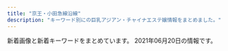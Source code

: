 ```yaml
---
title: "京王・小田急線沿線"
description: "キーワード別にの巨乳アジアン・チャイナエステ嬢情報をまとめました。"
---
```


新着画像と新着キーワードをまとめています。
2021年06月20日の情報です。

<DmmAffiliateIns />
<KeywordTable
  shops={
    [
    {
        "url": "https://es-relax.tokyo/",
        "keywords": {
            "D": 9,
            "E": 27,
            "F": 6
        },
        "name": "\u30ec\u30a4\u30f3\u30dc\u30fc",
        "img_links": [
            "https://es-relax.tokyo/wp-content/uploads/2021/05/q1324876rainbow.jpg",
            "https://es-relax.tokyo/wp-content/themes/este/img/2.jpg",
            "https://es-relax.tokyo/wp-content/themes/este/img/tel_header.png",
            "https://es-relax.tokyo/wp-content/uploads/2020/12/87612rainbow.jpg",
            "https://es-relax.tokyo/wp-content/themes/este/img/top-img04.png",
            "https://es-relax.tokyo/wp-content/uploads/2020/02/8976218rainbow.jpg",
            "https://es-relax.tokyo/wp-content/uploads/2020/10/11rainbow.jpg",
            "https://es-relax.tokyo/wp-content/themes/este/img/top-img02.png",
            "https://es-relax.tokyo/wp-content/uploads/2020/02/8972186rainbow.jpg",
            "https://es-relax.tokyo/wp-content/uploads/2021/04/56786rainbow.jpg",
            "https://es-relax.tokyo/wp-content/themes/este/img/4.jpg",
            "https://es-relax.tokyo/wp-content/themes/este/img/1.jpg",
            "https://es-relax.tokyo/wp-content/uploads/2020/02/8976512rainbow.jpg",
            "https://es-relax.tokyo/wp-content/themes/este/img/top-img01a.png",
            "https://es-relax.tokyo/wp-content/themes/este/img/top-img01.png",
            "https://es-relax.tokyo/wp-content/uploads/2020/11/8976512rainbow.jpg",
            "https://es-relax.tokyo/wp-content/uploads/2020/02/87261rainbow.jpg",
            "https://es-relax.tokyo/wp-content/themes/este/img/tel_footer.png",
            "https://es-relax.tokyo/wp-content/themes/este/img/3.jpg",
            "https://es-relax.tokyo/wp-content/uploads/2021/02/9876rainbow.jpg",
            "https://es-relax.tokyo/wp-content/uploads/2020/02/1rainbow-1.jpg",
            "https://es-relax.tokyo/wp-content/uploads/2020/02/897621rainbow.jpg",
            "https://es-relax.tokyo/wp-content/themes/este/img/top-img01b.png",
            "https://es-relax.tokyo/wp-content/uploads/2020/11/908271rainbow.jpg",
            "https://es-relax.tokyo/wp-content/themes/este/img/call.png"
        ],
        "station": "\u5343\u6b73\u70cf\u5c71\u99c5\u5317\u53e3"
    },
    {
        "station": "\u5343\u6b73\u70cf\u5c71\u99c5\u5357\u53e3",
        "img_links": [
            "http://almond.ests.jp/images/nstaff1.jpg",
            "http://almond.ests.jp/images/s_news.jpg",
            "http://almond.ests.jp/photos/sites/24/2021/03/2021032511211062.jpg",
            "http://almond.ests.jp/images/line1.jpg",
            "http://almond.ests.jp/photos/sites/24/2020/11/2020113018465067.jpg",
            "http://almond.ests.jp/images/line2.png",
            "http://almond.ests.jp/photos/sites/24/2020/11/2020113018465490.jpg",
            "http://almond.ests.jp/photos/sites/24/2020/11/2020113018465254.jpg",
            "http://almond.ests.jp/photos/sites/24/2021/05/2021051312433326.jpg",
            "http://almond.ests.jp/images/pickicon.jpg",
            "http://almond.ests.jp/images/line.jpg",
            "http://almond.ests.jp/photos/sites/24/2021/06/2021061915435923.jpg",
            "http://almond.ests.jp/photos/sites/24/2020/11/2020113018465347.jpg",
            "http://almond.ests.jp/images/acc1.jpg",
            "http://almond.ests.jp/photos/sites/24/2020/12/2020121413001762.jpg",
            "http://almond.ests.jp/images/mobile.jpg",
            "http://almond.ests.jp/images/nstaff.jpg",
            "http://almond.ests.jp/images/top.png",
            "http://almond.ests.jp/images/s_staff.png",
            "http://almond.ests.jp/images/s_acc.jpg",
            "http://almond.ests.jp/images/newicon.png",
            "http://almond.ests.jp/images/s_face.png"
        ],
        "name": "Lovely",
        "keywords": {
            "86": 2,
            "D": 5,
            "C": 11,
            "85": 3
        },
        "url": "http://almond.ests.jp/"
    },
    {
        "name": "\u840c \uff5e\u3082\u3048\uff5e",
        "keywords": {
            "86": 3,
            "85": 1,
            "C": 1
        },
        "station": "\u7b39\u585a\u99c5\u5317\u53e3",
        "img_links": [
            "http://aroma-esthe.in.net/img/cg03.png",
            "http://aroma-esthe.in.net/img/no.png",
            "http://aroma-esthe.in.net/img/nav-002.png",
            "http://aroma-esthe.in.net/img/tel.png",
            "http://aroma-esthe.in.net/img/nav-005.png",
            "http://aroma-esthe.in.net/img/cg02.png",
            "http://aroma-esthe.in.net/img/nav-003.png",
            "http://aroma-esthe.in.net/img/nav-001.png",
            "http://aroma-esthe.in.net/img/nav-006.png",
            "http://aroma-esthe.in.net/img/top01.png",
            "http://aroma-esthe.in.net/img/cg051.png",
            "http://aroma-esthe.in.net/img/cg011.png",
            "http://aroma-esthe.in.net/img/nav-004.png"
        ],
        "url": "http://aroma-esthe.in.net/"
    },
    {
        "img_links": [
            "http://www.celia.work/images/news.jpg",
            "http://www.celia.work/images/int1.png",
            "http://www.celia.work/images/b3.jpg",
            "http://www.celia.work/images/head.jpg",
            "http://www.celia.work/img/rika2.jpg",
            "http://www.celia.work/images/int2.png",
            "http://www.celia.work/images/menu/staff.jpg",
            "http://www.celia.work/staff/rika.jpg",
            "http://www.celia.work/images/sys3.png",
            "http://www.celia.work/images/b2.jpg",
            "http://www.celia.work/img/ami2.jpg",
            "http://www.celia.work/images/concept.jpg",
            "http://www.celia.work/staff/ami.jpg",
            "http://www.celia.work/images/b1.jpg",
            "http://www.celia.work/images/sys2.jpg",
            "http://www.celia.work/images/interior_t.jpg",
            "http://www.celia.work/images/menu/interior.jpg",
            "http://www.celia.work/images/sys1.jpg",
            "http://www.celia.work/images/int3.png",
            "http://www.celia.work/images/menu/top.jpg",
            "http://www.celia.work/images/ta.jpg",
            "http://www.celia.work/img/rika1.jpg",
            "http://www.celia.work/images/staff_t.jpg",
            "http://www.celia.work/img/ami1.jpg"
        ],
        "keywords": {},
        "url": "http://www.celia.work/",
        "name": "RIBBON -\u30ea\u30dc\u30f3-",
        "station": "\u5e9c\u4e2d\u99c5\u5317\u53e3"
    },
    {
        "img_links": [
            "http://www.en.mensest.com/files/002.jpg",
            "http://www.en.mensest.com/images/staff_s.png",
            "http://www.en.mensest.com/files/001.jpg",
            "http://www.en.mensest.com/files/008.jpg",
            "http://www.en.mensest.com/files/004.jpg",
            "http://www.en.mensest.com/images/top.png",
            "http://www.en.mensest.com/files/006.jpg",
            "http://www.en.mensest.com/images/news.png",
            "http://www.en.mensest.com/files/009.jpg",
            "http://www.en.mensest.com/images/evetop.png",
            "http://www.en.mensest.com/files/003.jpg",
            "http://www.en.mensest.com/files/007.jpg"
        ],
        "station": "\u4eac\u738b\u6c38\u5c71\u99c5\u5317\u53e3",
        "name": "\u7e01",
        "url": "http://www.en.mensest.com/",
        "keywords": {
            "87": 18,
            "86": 6,
            "C": 3,
            "D": 21
        }
    },
    {
        "station": "\u5e9c\u4e2d\u99c5\u5357\u53e3",
        "keywords": {},
        "img_links": [
            "http://www.niihao.xyz/images/l-nav-_staff.jpg",
            "http://www.niihao.xyz/images/nav/l-nav-_job.jpg",
            "http://www.niihao.xyz/images/staff/miki.jpeg",
            "http://www.niihao.xyz/images/lanmu_03.jpg",
            "http://www.niihao.xyz/psd/off.jpg",
            "http://www.niihao.xyz/images/index-yume_02.jpg",
            "http://www.niihao.xyz/images/lanmu_07.jpg",
            "http://www.niihao.xyz/images/staff/11.jpg",
            "http://www.niihao.xyz/images/staff/shazhi.jpg",
            "http://www.niihao.xyz/images/index-yume_04.jpg",
            "http://www.niihao.xyz/images/staff/aya2.jpg",
            "http://www.niihao.xyz/images/lanmu_06.jpg",
            "http://www.niihao.xyz/images/index-yume_11.jpg",
            "http://www.niihao.xyz/images/staff/remon.jpg",
            "http://www.niihao.xyz/images/4.jpg"
        ],
        "name": "\u30cb\u30fc\u30cf\u30aa",
        "url": "http://www.niihao.xyz/"
    },
    {
        "keywords": {
            "C": 23,
            "86": 10
        },
        "url": "http://cinderella-princess.net",
        "name": "\u30ea\u30e9\u30af\u30bc\u30fc\u30b7\u30e7\u30f3\u6075",
        "station": "\u767e\u5408\u30f6\u4e18\u99c5\u5317\u53e3",
        "img_links": [
            "http://cinderella-princess.net/images/staff1.jpg",
            "http://cinderella-princess.net/images/girl-z1.jpg",
            "http://cinderella-princess.net/images/staff2.jpg",
            "http://cinderella-princess.net/images/staff0.jpg",
            "http://cinderella-princess.net/images/mobile.jpg",
            "http://cinderella-princess.net/images/s_link.jpg",
            "http://cinderella-princess.net/images/girl-z2.jpg",
            "http://cinderella-princess.net/images/staff4.jpg",
            "http://cinderella-princess.net/images/room4.jpg",
            "http://cinderella-princess.net/images/s_news.jpg",
            "http://cinderella-princess.net/images/room1.jpg",
            "http://cinderella-princess.net/images/staff3.jpg",
            "http://cinderella-princess.net/images/movie.jpg",
            "http://cinderella-princess.net/links/esthe-summit.jpg",
            "http://cinderella-princess.net/images/tel.jpg",
            "http://cinderella-princess.net/images/s_chedule.jpg",
            "http://cinderella-princess.net/images/nei_bj2.jpg",
            "http://cinderella-princess.net/images/room3.jpg",
            "http://cinderella-princess.net/images/room2.jpg",
            "http://cinderella-princess.net/images/s_staff.jpg"
        ]
    },
    {
        "img_links": [
            "http://aroma-relax.red/img/cg02.jpg",
            "http://aroma-relax.red/img/footer.jpg",
            "http://aroma-relax.red/img/top.jpg",
            "http://aroma-relax.red/img/cg03.jpg",
            "http://aroma-relax.red/img/cg04.jpg",
            "http://aroma-relax.red/img/cg08.jpg",
            "http://aroma-relax.red/img/cg10.jpg",
            "http://aroma-relax.red/img/f4.jpg",
            "http://aroma-relax.red/img/l.png",
            "http://aroma-relax.red/img/cg06.jpg",
            "http://aroma-relax.red/img/f1.jpg",
            "http://aroma-relax.red/img/cg01.jpg",
            "http://aroma-relax.red/img/cg09.jpg",
            "http://aroma-relax.red/img/f3.jpg",
            "http://aroma-relax.red/img/cg07.jpg",
            "http://aroma-relax.red/img/f2.jpg",
            "http://aroma-relax.red/img/cg05.jpg",
            "http://aroma-relax.red/img/stafft.jpg",
            "http://aroma-relax.red/img/no.png"
        ],
        "name": "for you",
        "keywords": {
            "D": 16,
            "87": 2,
            "86": 18,
            "E": 4
        },
        "url": "http://aroma-relax.red/",
        "station": "\u4ee3\u3005\u6728\u4e0a\u539f\u99c5\u5357\u53e3"
    },
    {
        "img_links": [
            "https://alice.relaxjp.com/css/m-top-right04.jpg",
            "https://alice.relaxjp.com/css/staff/staff03.png",
            "https://alice.relaxjp.com/css/staff/staff04.png",
            "https://alice.relaxjp.com/css/m-left.jpg",
            "https://alice.relaxjp.com/css/m-top04.jpg",
            "https://alice.relaxjp.com/css/m-head.jpg",
            "https://alice.relaxjp.com/css/m-top02.jpg",
            "https://alice.relaxjp.com/css/m-top-right02.jpg",
            "https://alice.relaxjp.com/css/m-top-right03.jpg",
            "https://alice.relaxjp.com/css/m-right.jpg",
            "https://alice.relaxjp.com/css/m-yejiao.jpg",
            "https://alice.relaxjp.com/images/call.png",
            "https://alice.relaxjp.com/css/top-left01.jpg",
            "https://alice.relaxjp.com/css/staff/staff02.png",
            "https://alice.relaxjp.com/css/staff/staff01.png",
            "https://alice.relaxjp.com/css/m-top-right01.jpg",
            "https://alice.relaxjp.com/css/top-right05.jpg"
        ],
        "keywords": {
            "D": 3,
            "E": 1,
            "90": 2,
            "89": 1,
            "92": 1
        },
        "station": "\u7b39\u585a\u99c5\u5317\u53e3",
        "name": "Alice -\u30a2\u30ea\u30b9-",
        "url": "https://alice.relaxjp.com/"
    },
    {
        "url": "http://aroma-tsubaki.com/",
        "station": "\u4eac\u738b\u591a\u6469\u30bb\u30f3\u30bf\u30fc\u99c5\u897f\u53e3",
        "img_links": [
            "http://www.aroma-tsubaki.com/uploads/aromatsubaki/2012/10/e794bbe5838f-261.jpg",
            "http://www.aroma-tsubaki.com/uploads/aromatsubaki/2011/10/play3.jpg",
            "http://www.aroma-tsubaki.com/uploads/aromatsubaki/2011/10/play2.jpg",
            "http://www.aroma-tsubaki.com/uploads/aromatsubaki/2011/10/468x60.jpg",
            "http://www.aroma-tsubaki.com/uploads/aromatsubaki/2020/10/flash3.jpg",
            "http://www.aroma-tsubaki.com/uploads/aromatsubaki/2011/10/zi_link.jpg",
            "http://www.aroma-tsubaki.com/uploads/aromatsubaki/2011/10/shouji.jpg",
            "http://www.aroma-tsubaki.com/uploads/aromatsubaki/2020/10/flash6.jpg",
            "http://www.aroma-tsubaki.com/uploads/aromatsubaki/2012/03/e794bbe5838f-1079.jpg",
            "http://www.aroma-tsubaki.com/uploads/aromatsubaki/2011/10/play4.jpg",
            "http://www.aroma-tsubaki.com/uploads/aromatsubaki/2020/10/flash5.jpg",
            "http://www.aroma-tsubaki.com/uploads/aromatsubaki/2011/10/play1.jpg",
            "http://www.aroma-tsubaki.com/uploads/aromatsubaki/2020/10/flash2.jpg",
            "http://www.aroma-tsubaki.com/uploads/aromatsubaki/2012/05/e794bbe5838f-1623.jpg",
            "http://www.aroma-tsubaki.com/uploads/aromatsubaki/2011/11/e794bbe5838f-029.jpg",
            "http://www.aroma-tsubaki.com/uploads/aromatsubaki/2011/10/info.jpg",
            "http://www.aroma-tsubaki.com/uploads/aromatsubaki/2020/10/top.jpg",
            "http://www.aroma-tsubaki.com/uploads/aromatsubaki/2011/11/e794bbe5838f-031.jpg",
            "http://www.aroma-tsubaki.com/uploads/aromatsubaki/2020/10/flash1.jpg",
            "http://www.aroma-tsubaki.com/uploads/aromatsubaki/images/no-photo.jpg",
            "http://www.aroma-tsubaki.com/uploads/aromatsubaki/2020/10/flash4.jpg",
            "http://www.aroma-tsubaki.com/uploads/aromatsubaki/2018/10/tel.jpg"
        ],
        "name": "\u693f",
        "keywords": {
            "C": 9
        }
    },
    {
        "keywords": {
            "C": 9,
            "D": 15
        },
        "img_links": [
            "https://s-botan.tokyo/wp-content/uploads/2020/02/5botan.jpg",
            "https://s-botan.tokyo/wp-content/themes/este/img/top-img02.png",
            "https://s-botan.tokyo/wp-content/themes/este/img/top-img01a.png",
            "https://s-botan.tokyo/wp-content/uploads/2020/02/14botan.jpg",
            "https://s-botan.tokyo/wp-content/themes/este/img/top-img05.png",
            "https://s-botan.tokyo/wp-content/uploads/2020/02/15botan.jpg",
            "https://s-botan.tokyo/wp-content/themes/este/img/call.png",
            "https://s-botan.tokyo/wp-content/uploads/2020/02/16botan.jpg",
            "https://s-botan.tokyo/wp-content/uploads/2020/02/9botan.jpg",
            "https://s-botan.tokyo/wp-content/themes/este/img/1.jpg",
            "https://s-botan.tokyo/wp-content/themes/este/img/top-img01.png",
            "https://s-botan.tokyo/wp-content/uploads/2020/02/11botan.jpg",
            "https://s-botan.tokyo/wp-content/themes/este/img/4.jpg",
            "https://s-botan.tokyo/wp-content/themes/este/img/tel_footer.png",
            "https://s-botan.tokyo/wp-content/uploads/2020/02/13botan.jpg",
            "https://s-botan.tokyo/wp-content/themes/este/img/3.jpg",
            "https://s-botan.tokyo/wp-content/themes/este/img/tel_header.png",
            "https://s-botan.tokyo/wp-content/themes/este/img/2.jpg",
            "https://s-botan.tokyo/wp-content/uploads/2020/02/12botan.jpg",
            "https://s-botan.tokyo/wp-content/themes/este/img/top-img01b.png"
        ],
        "url": "https://s-botan.tokyo/",
        "station": "\u6210\u57ce\u5b66\u5712\u524d\u99c5",
        "name": "\u30dc\u30bf\u30f3"
    },
    {
        "img_links": [
            "http://noborito-garden.net/images/nei_bj2.jpg",
            "http://noborito-garden.net/images/s_staff.jpg",
            "http://noborito-garden.net/images/staff0.jpg",
            "http://noborito-garden.net/images/tel.jpg",
            "http://noborito-garden.net/images/girl-z2.jpg",
            "http://noborito-garden.net/images/room4.jpg",
            "http://noborito-garden.net/images/s_chedule.jpg",
            "http://noborito-garden.net/images/staff3.jpg",
            "http://noborito-garden.net/images/room3.jpg",
            "http://noborito-garden.net/images/s_link.jpg",
            "http://noborito-garden.net/images/staff1.jpg",
            "http://noborito-garden.net/images/mobile.jpg",
            "http://noborito-garden.net/images/girl-z1.jpg",
            "http://noborito-garden.net/images/room2.jpg",
            "http://noborito-garden.net/images/movie.jpg",
            "http://noborito-garden.net/images/staff4.jpg",
            "http://noborito-garden.net/images/room1.jpg",
            "http://noborito-garden.net/images/s_news.jpg",
            "http://noborito-garden.net/images/staff2.jpg"
        ],
        "station": "\u6885\u30f6\u4e18\u99c5",
        "url": "http://noborito-garden.net/",
        "name": "\u7d4c\u7d61\u5802",
        "keywords": {
            "C": 23,
            "86": 10
        }
    },
    {
        "station": "\u8abf\u5e03\u99c5\u6771\u53e3",
        "name": "Blue Moon",
        "keywords": {},
        "img_links": [],
        "url": "http://bluemoon.ests.jp/"
    },
    {
        "station": "\u8abf\u5e03\u99c5\u5317\u53e3",
        "name": "\u5b89\u5fc3\u5802",
        "url": "http://www.fuafua.info/",
        "img_links": [
            "http://www.fuafua.info/images/w-4.jpg",
            "http://www.fuafua.info/images/m1.jpg",
            "http://www.fuafua.info/images/aym.jpg",
            "http://www.fuafua.info/images/w-2.jpg",
            "http://www.fuafua.info/images/m2.jpg",
            "http://www.fuafua.info/images/maga.png",
            "http://www.fuafua.info/images/mihao.jpg",
            "http://www.fuafua.info/images/yuka.jpg",
            "http://www.fuafua.info/images/r03.jpg",
            "http://www.fuafua.info/images/ll.jpg",
            "http://www.fuafua.info/images/tstaff.jpg",
            "http://www.fuafua.info/images/r01.jpg",
            "http://www.fuafua.info/images/mobile.jpg",
            "http://www.fuafua.info/images/r02.jpg"
        ],
        "keywords": {}
    },
    {
        "keywords": {
            "E": 36,
            "D": 158,
            "86": 48,
            "85": 74,
            "C": 80,
            "88": 12,
            "87": 72
        },
        "url": "http://shes-room.ests.jp/",
        "station": "\u9ad8\u5e61\u4e0d\u52d5\u99c5",
        "img_links": [
            "http://shes-room.ests.jp/images/sp_top.jpg",
            "http://shes-room.ests.jp/images/close_eject.png",
            "http://shes-room.ests.jp/images/btn_eject.jpg",
            "http://shes-room.ests.jp/images/link_nav07.jpg",
            "http://shes-room.ests.jp/photos/sites/28/2021/02/2021022614145396.jpg",
            "http://shes-room.ests.jp/images/room1_l.jpg",
            "http://shes-room.ests.jp/photos/sites/28/2020/12/2020122115433089.jpg",
            "http://shes-room.ests.jp/images/room6_l.jpg",
            "http://shes-room.ests.jp/images/link_nav05.jpg",
            "http://shes-room.ests.jp/photos/sites/28/2020/10/2020101016222167.jpg",
            "http://shes-room.ests.jp/photos/sites/28/2020/11/2020111110271328.jpg",
            "http://shes-room.ests.jp/images/link_nav01.jpg",
            "http://shes-room.ests.jp/photos/sites/28/2021/02/2021021511201284.jpg",
            "http://shes-room.ests.jp/photos/sites/28/2020/11/2020112612090675.jpg",
            "http://shes-room.ests.jp/photos/sites/28/2021/03/2021030315242120.jpg",
            "http://shes-room.ests.jp/photos/sites/28/2020/10/202010071757145.jpg",
            "http://shes-room.ests.jp/photos/sites/28/2020/11/2020111612224039.jpg",
            "http://shes-room.ests.jp/images/link_nav02.jpg",
            "http://shes-room.ests.jp/images/room4_l.jpg",
            "http://shes-room.ests.jp/photos/sites/28/2020/10/2020100717571635.jpg",
            "http://shes-room.ests.jp/photos/sites/28/2020/10/2020100717571670.jpg",
            "http://shes-room.ests.jp/photos/sites/28/2020/12/202012011125470.jpg",
            "http://shes-room.ests.jp/photos/sites/28/2021/02/2021020116004176.jpg",
            "http://shes-room.ests.jp/images/tit_face.jpg",
            "http://shes-room.ests.jp/photos/sites/28/2021/02/2021020115594033.jpg",
            "http://shes-room.ests.jp/images/link_nav06.jpg",
            "http://shes-room.ests.jp/images/room5_l.jpg",
            "http://shes-room.ests.jp/images/link_nav04.jpg",
            "http://shes-room.ests.jp/images/room2_l.jpg",
            "http://shes-room.ests.jp/photos/sites/28/2020/12/2020122711283243.jpg",
            "http://shes-room.ests.jp/images/tit_new.jpg",
            "http://shes-room.ests.jp/images/tit_eject.jpg",
            "http://shes-room.ests.jp/photos/sites/28/2020/10/2020101614244874.jpg",
            "http://shes-room.ests.jp/photos/sites/28/2020/12/2020120712462037.jpg",
            "http://shes-room.ests.jp/images/img_eject.jpg",
            "http://shes-room.ests.jp/images/room3_l.jpg",
            "http://shes-room.ests.jp/photos/sites/28/2020/10/2020100717571552.jpg",
            "http://shes-room.ests.jp/photos/sites/28/2021/03/2021031115115796.jpg",
            "http://shes-room.ests.jp/images/link_nav03.jpg",
            "http://shes-room.ests.jp/images/top.png"
        ],
        "name": "come here \u30ea\u30e9\u30af\u30bc\u30fc\u30b7\u30e7\u30f3"
    },
    {
        "name": "\u840c",
        "station": "\u8abf\u5e03\u99c5\u6771\u53e3",
        "url": "https://moe.ests.jp/",
        "img_links": [
            "https://moe.ests.jp/images/room3.jpg",
            "https://moe.ests.jp/images/themes/blue/s_zysx.png",
            "https://moe.ests.jp/images/themes/blue/s_link.png",
            "https://moe.ests.jp/images/themes/blue/line.png",
            "https://moe.ests.jp/images/themes/blue/s_staff.png",
            "https://moe.ests.jp/images/themes/blue/s_pickup.png",
            "https://moe.ests.jp/images/themes/blue/mobile.jpg",
            "https://moe.ests.jp/photos/sites/63/2021/04/202104110309386.jpg",
            "https://moe.ests.jp/images/themes/blue/s_ranking.png",
            "https://moe.ests.jp/photos/sites/63/2021/04/202104110309399.jpg",
            "https://moe.ests.jp/images/themes/blue/s_news.png",
            "https://moe.ests.jp/photos/sites/63/2021/04/2021041103094038.jpg",
            "https://moe.ests.jp/images/themes/blue/s_newface.png",
            "https://moe.ests.jp/images/themes/blue/r3.jpg",
            "https://moe.ests.jp/images/themes/blue/no1.png",
            "https://moe.ests.jp/images/themes/blue/no2.png",
            "https://moe.ests.jp/images/room2.jpg",
            "https://moe.ests.jp/photos/sites/63/2021/04/2021041103093931.jpg",
            "https://moe.ests.jp/images/room4.jpg",
            "https://moe.ests.jp/images/room1.jpg"
        ],
        "keywords": {
            "87": 6,
            "D": 11,
            "C": 13,
            "86": 5
        }
    },
    {
        "img_links": [
            "http://sweet-heart.work/images/att.png",
            "http://sweet-heart.work/images/b2.jpg",
            "http://sweet-heart.work/img/yien1.jpg",
            "http://sweet-heart.work/images/staff_t.png",
            "http://sweet-heart.work/img/moe1.jpg",
            "http://sweet-heart.work/img/miki1.jpg",
            "http://sweet-heart.work/images/5.jpg",
            "http://sweet-heart.work/img/moe3.jpg",
            "http://sweet-heart.work/images/int2.jpg",
            "http://sweet-heart.work/images/ta.jpg",
            "http://sweet-heart.work/img/moe2.jpg",
            "http://sweet-heart.work/img/risan1.jpg",
            "http://sweet-heart.work/images/b1.jpg",
            "http://sweet-heart.work/images/4.jpg",
            "http://sweet-heart.work/images/3.jpg",
            "http://sweet-heart.work/images/tr.jpg",
            "http://sweet-heart.work/img/mimi1.jpg",
            "http://sweet-heart.work/images/interior_t.png",
            "http://sweet-heart.work/images/sys.jpg",
            "http://sweet-heart.work/img/risan2.jpg",
            "http://sweet-heart.work/images/news.jpg",
            "http://sweet-heart.work/images/mobile.jpg",
            "http://sweet-heart.work/images/head.jpg",
            "http://sweet-heart.work/images/int1.jpg",
            "http://sweet-heart.work/img/yien2.jpg",
            "http://sweet-heart.work/images/2.jpg",
            "http://sweet-heart.work/images/1.jpg"
        ],
        "station": "\u5e9c\u4e2d\u99c5\u5317\u53e3",
        "keywords": {},
        "url": "http://sweet-heart.work/",
        "name": "Sweet Heart"
    },
    {
        "name": "\u685c \uff5e\u30b5\u30af\u30e9\uff5e",
        "station": "\u5343\u6b73\u70cf\u5c71\u99c5\u5357\u53e3",
        "keywords": {
            "83": 3,
            "84": 3,
            "85": 3,
            "86": 6
        },
        "url": "http://sakura.iyasi.me/",
        "img_links": [
            "http://sakura.iyasi.me/layer/images/top.jpg",
            "http://sakura.iyasi.me/images/ser1.jpg",
            "http://sakura.iyasi.me/images/staff_01.jpg",
            "http://sakura.iyasi.me/layer/images/top/top_06.jpg",
            "http://sakura.iyasi.me/images/ser4.jpg",
            "http://sakura.iyasi.me/layer/images/top/top_02.jpg",
            "http://sakura.iyasi.me/images/ser3.jpg",
            "http://sakura.iyasi.me/layer/images/top/top_01.jpg",
            "http://sakura.iyasi.me/layer/images/top/top_05.jpg",
            "http://sakura.iyasi.me/images/wenzi-staff.png",
            "http://sakura.iyasi.me/images/staff_06.jpg",
            "http://sakura.iyasi.me/images/top1.jpg",
            "http://sakura.iyasi.me/images/staff_bj4.png",
            "http://sakura.iyasi.me/images/staff_03.jpg",
            "http://sakura.iyasi.me/images/s_info.png",
            "http://sakura.iyasi.me/images/s_service.png",
            "http://sakura.iyasi.me/images/1.jpg",
            "http://sakura.iyasi.me/images/ser2.jpg",
            "http://sakura.iyasi.me/layer/images/top/top_04.jpg",
            "http://sakura.iyasi.me/images/staff_04.jpg",
            "http://sakura.iyasi.me/images/info.png",
            "http://sakura.iyasi.me/images/top2.jpg",
            "http://sakura.iyasi.me/images/staff_02.jpg",
            "http://sakura.iyasi.me/layer/images/top/top_08.png",
            "http://sakura.iyasi.me/images/staff_bj1.png",
            "http://sakura.iyasi.me/layer/images/top/top_03.jpg"
        ]
    },
    {
        "keywords": {
            "87": 1,
            "C": 1,
            "E": 6,
            "90": 4,
            "91": 2
        },
        "url": "https://cindy.relaxjp.com/",
        "name": "Cindy Baby",
        "station": "\u5343\u6b73\u70cf\u5c71\u99c5\u5317\u53e3",
        "img_links": [
            "https://cindy.relaxjp.com/css/cam01.jpg",
            "https://cindy.relaxjp.com/css/staff/staff04.png",
            "https://cindy.relaxjp.com/css/staff/staff03.png",
            "https://cindy.relaxjp.com/css/staff/staff07.png",
            "https://cindy.relaxjp.com/css/foot01.jpg",
            "https://cindy.relaxjp.com/css/m-top004.jpg",
            "https://cindy.relaxjp.com/css/staff/staff02.png",
            "https://cindy.relaxjp.com/images/call.png",
            "https://cindy.relaxjp.com/css/m-top003.jpg",
            "https://cindy.relaxjp.com/css/staff/staff05.png",
            "https://cindy.relaxjp.com/css/m-head.jpg",
            "https://cindy.relaxjp.com/css/staff/staff06.png",
            "https://cindy.relaxjp.com/css/staff/staff01.png"
        ]
    },
    {
        "station": "\u8056\u8e5f\u685c\u30f6\u4e18\u99c5\u897f\u53e3",
        "keywords": {
            "90": 60,
            "92": 20,
            "86": 10,
            "87": 10,
            "88": 10
        },
        "img_links": [
            "https://tama-mensesthe.com/room/4-s.jpg",
            "https://tama-mensesthe.com/staff/yuri-s1.jpg",
            "https://tama-mensesthe.com/staff/momo-s1.jpg",
            "https://tama-mensesthe.com/staff/mimi-l1.jpg",
            "https://tama-mensesthe.com/2019/12/25/miki-s1.jpg",
            "https://tama-mensesthe.com/room/3-l.jpg",
            "https://tama-mensesthe.com/room/esthe2.jpg",
            "https://tama-mensesthe.com/menu/staff.png",
            "https://tama-mensesthe.com/staff/mirai-s1.jpg",
            "https://tama-mensesthe.com/staff/miki-s1.jpg",
            "https://tama-mensesthe.com/staff/aya-l1.jpg",
            "https://tama-mensesthe.com/room/2-s.jpg",
            "https://tama-mensesthe.com/room/esthe1.jpg",
            "https://tama-mensesthe.com/staff/yumi-s1.jpg",
            "https://tama-mensesthe.com/room/1-s.jpg",
            "https://tama-mensesthe.com/staff/yuyu-l1.jpg",
            "https://tama-mensesthe.com/images/flower.png",
            "https://tama-mensesthe.com/staff/coco-l1.jpg",
            "https://hamamatsucho-esthe.work/icon/facebook.png",
            "https://kannai-mensesthe.com//images/footer-r.png",
            "https://tama-mensesthe.com/room/3-s.jpg",
            "https://tama-mensesthe.com/staff/mirai-l1.jpg",
            "https://tama-mensesthe.com/images/main1.jpg",
            "https://tama-mensesthe.com/staff/momo-l2.jpg",
            "https://tama-mensesthe.com/staff/coco-s1.jpg",
            "https://tama-mensesthe.com/2020/07/04/eri-s1.jpg",
            "https://tama-mensesthe.com/menu/info.png",
            "https://tama-mensesthe.com//images/footer-r.png",
            "https://tama-mensesthe.com/link/mens-esthe.png",
            "https://tama-mensesthe.com/staff/yuri-l1.jpg",
            "https://tama-mensesthe.com/menu/blog.png",
            "https://tama-mensesthe.com/2020/10/24/yumi-s1.jpg",
            "https://tama-mensesthe.com/staff/nana-l1.jpg",
            "https://tama-mensesthe.com/2020/10/06/mirai-s1.jpg",
            "https://tama-mensesthe.com/staff/mimi-s1.jpg",
            "https://tama-mensesthe.com/2020/01/15/momo-s1.jpg",
            "https://kannai-mensesthe.com/images/footer-l.png",
            "https://tama-mensesthe.com/button/home.png",
            "https://tama-mensesthe.com/staff/yumi-l1.jpg",
            "https://tama-mensesthe.com/staff/miki-l1.jpg",
            "https://tama-mensesthe.com/images/header3.png",
            "https://hamamatsucho-esthe.work/icon/twitter.png",
            "https://tama-mensesthe.com/room/1-l.jpg",
            "https://tama-mensesthe.com/icon/yelp.png",
            "https://tama-mensesthe.com/button/staff.png",
            "https://tama-mensesthe.com/menu/home.png",
            "https://hamamatsucho-esthe.work/icon/line.png",
            "https://tama-mensesthe.com/room/esthe3.jpg",
            "https://tama-mensesthe.com/images/main-sp.jpg",
            "https://tama-mensesthe.com/2020/10/06/aya-s1.jpg",
            "https://tama-mensesthe.com/images/footer-l.png",
            "https://tama-mensesthe.com/staff/momo-s2.jpg",
            "https://tama-mensesthe.com/room/4-l.jpg",
            "https://tama-mensesthe.com/staff/momo-l1.jpg",
            "https://tama-mensesthe.com/staff/aya-s1.jpg",
            "https://tama-mensesthe.com/button/blog.png",
            "https://tama-mensesthe.com/staff/nana-s1.jpg",
            "https://tama-mensesthe.com/staff/eri-l1.jpg",
            "https://tama-mensesthe.com/images/clear.png",
            "https://tama-mensesthe.com/staff/yuyu-s1.jpg",
            "https://tama-mensesthe.com/staff/eri-s1.jpg",
            "https://tama-mensesthe.com/room/2-l.jpg"
        ],
        "name": "Lotus \uff5e\u30ed\u30fc\u30bf\u30b9\uff5e",
        "url": "https://tama-mensesthe.com/"
    },
    {
        "url": "http://www.ainoyuwaku.esturl.com/",
        "img_links": [
            "http://www.ainoyuwaku.esturl.com/files/004.jpg",
            "http://www.ainoyuwaku.esturl.com/photo_news/upimg/31737608bbd71ade4d_0.jpg",
            "http://www.ainoyuwaku.esturl.com/files/001-02.jpg",
            "http://www.ainoyuwaku.esturl.com/files/003.jpg",
            "http://www.ainoyuwaku.esturl.com/img/ac2.jpg",
            "http://www.ainoyuwaku.esturl.com/img/top_sm.jpg",
            "http://www.ainoyuwaku.esturl.com/img/top.jpg",
            "http://www.ainoyuwaku.esturl.com/files/006-02.jpg",
            "http://www.ainoyuwaku.esturl.com/files/005.jpg",
            "http://www.ainoyuwaku.esturl.com/photo_news/upimg/3719360cfe712116ae_0.jpg",
            "http://www.ainoyuwaku.esturl.com/files/001.jpg",
            "http://www.ainoyuwaku.esturl.com/files/002-02.jpg",
            "http://www.ainoyuwaku.esturl.com/img/ac1.jpg",
            "http://www.ainoyuwaku.esturl.com/files/006.jpg",
            "http://www.ainoyuwaku.esturl.com/files/004-02.jpg",
            "http://www.ainoyuwaku.esturl.com/files/003-02.jpg",
            "http://www.ainoyuwaku.esturl.com/files/005-02.jpg",
            "http://www.ainoyuwaku.esturl.com/files/002.jpg",
            "http://www.ainoyuwaku.esturl.com/img/spacer900x360.png"
        ],
        "keywords": {
            "C": 44,
            "82": 8,
            "86": 16,
            "87": 24,
            "D": 32
        },
        "station": "\u660e\u5927\u524d\u99c5\u4e2d\u592e\u53e3",
        "name": "\u611b\u306e\u8a98\u60d1"
    },
    {
        "img_links": [
            "http://www.niihao.xyz/images/staff/aya.jpg",
            "http://www.yuyurando.xyz/images/staff/1.jpg",
            "http://www.yuyurando.xyz/images/staff/mi.png",
            "http://www.yuyurando.xyz/images/index-yuyu_03.jpg",
            "http://www.yuyurando.xyz/images/index-otona_20.jpg",
            "http://www.yuyurando.xyz/images/staff/rei.jpg",
            "http://www.yuyurando.xyz/images/index-yuyu_09.jpg",
            "http://www.yuyurando.xyz/images/lanmu/lanmu-staff.jpg",
            "http://www.yuyurando.xyz/images/shop/527385908605281370.jpg",
            "http://www.yuyurando.xyz/images/staff/nana2.jpg",
            "http://www.yuyurando.xyz/images/index-yuyu_17.jpg",
            "http://www.yuyurando.xyz/images/index-yuyu_20.jpg",
            "http://www.yuyurando.xyz/images/lanmu/lanmu-sys.jpg",
            "http://www.yuyurando.xyz/images/staff/2.jpg",
            "http://www.yuyurando.xyz/images/staff/momo.jpg",
            "http://www.yuyurando.xyz/images/index-yuyu_05.jpg",
            "http://www.yuyurando.xyz/images/index-yuyu_12.jpg"
        ],
        "name": "\u60a0\u3005\u30e9\u30f3\u30c9",
        "keywords": {},
        "url": "http://www.yuyurando.xyz/",
        "station": "\u8056\u8e5f\u685c\u30f6\u4e18\u99c5\u6771\u53e3"
    },
    {
        "station": "\u7b39\u585a\u99c5",
        "name": "\u30a2\u30de\u30f3\u30c0",
        "url": "http://sasazukaamanda.xyz/",
        "keywords": {},
        "img_links": [
            "http://sasazukaamanda.xyz/css/top03.jpg",
            "http://sasazukaamanda.xyz/css/m-head.jpg",
            "http://sasazukaamanda.xyz/css/osusume02.jpg",
            "http://sasazukaamanda.xyz/css/staff/staff01.jpg",
            "http://sasazukaamanda.xyz/css/staff/staff02.jpg",
            "http://sasazukaamanda.xyz/css/osusume01.jpg",
            "http://sasazukaamanda.xyz/css/staff/staff03.jpg",
            "http://sasazukaamanda.xyz/css/foot.jpg",
            "http://sasazukaamanda.xyz/css/osusume03.jpg",
            "http://sasazukaamanda.xyz/css/top02.jpg",
            "http://sasazukaamanda.xyz/css/top01.jpg",
            "http://sasazukaamanda.xyz/images/call.png"
        ]
    },
    {
        "station": "\u5e9c\u4e2d\u99c5\u5357\u53e3",
        "url": "http://lucky-one.jpn.mn/",
        "keywords": {
            "88": 4,
            "85": 14,
            "C": 19,
            "87": 5,
            "86": 10,
            "83": 4,
            "E": 4,
            "D": 29
        },
        "img_links": [
            "http://lucky-one.jpn.mn/photos/sites/44/2021/04/2021040809393049.jpg",
            "http://lucky-one.jpn.mn/photos/sites/44/2021/04/2021040809431346.jpg",
            "http://lucky-one.jpn.mn/photos/sites/44/2021/04/2021040809404236.jpg",
            "http://lucky-one.jpn.mn/photos/sites/44/2021/04/2021040809411851.jpg",
            "http://lucky-one.jpn.mn/photos/sites/44/2021/04/2021040809393275.jpg",
            "http://lucky-one.jpn.mn/images/themes/blue/mobile.jpg",
            "http://lucky-one.jpn.mn/photos/sites/44/2021/04/2021040809375410.jpg",
            "http://lucky-one.jpn.mn/photos/sites/44/2021/04/2021040809401068.jpg",
            "http://lucky-one.jpn.mn/images/themes/blue/no2.png",
            "http://lucky-one.jpn.mn/images/themes/blue/s_zysx.png",
            "http://lucky-one.jpn.mn/images/room3.jpg",
            "http://lucky-one.jpn.mn/photos/sites/44/2021/04/202104080943116.jpg",
            "http://lucky-one.jpn.mn/images/themes/blue/s_ranking.png",
            "http://lucky-one.jpn.mn/images/themes/blue/line.png",
            "http://lucky-one.jpn.mn/photos/sites/44/2021/04/2021040809412150.jpg",
            "http://lucky-one.jpn.mn/photos/sites/44/2021/04/2021040809431373.jpg",
            "http://lucky-one.jpn.mn/images/room4.jpg",
            "http://lucky-one.jpn.mn/images/themes/blue/s_news.png",
            "http://lucky-one.jpn.mn/photos/sites/44/2021/04/2021040809400869.jpg",
            "http://lucky-one.jpn.mn/images/themes/blue/s_staff.png",
            "http://lucky-one.jpn.mn/images/themes/blue/s_link.png",
            "http://lucky-one.jpn.mn/images/room2.jpg",
            "http://lucky-one.jpn.mn/images/themes/blue/no1.png",
            "http://lucky-one.jpn.mn/photos/sites/44/2021/04/2021040809400982.jpg",
            "http://lucky-one.jpn.mn/photos/sites/44/2021/04/2021040809431618.jpg",
            "http://lucky-one.jpn.mn/images/themes/blue/s_pickup.png",
            "http://lucky-one.jpn.mn/photos/sites/44/2021/04/2021040809403927.jpg",
            "http://lucky-one.jpn.mn/images/themes/blue/r3.jpg",
            "http://lucky-one.jpn.mn/photos/sites/44/2021/04/2021040809404174.jpg",
            "http://lucky-one.jpn.mn/photos/sites/44/2021/04/2021040809404287.jpg",
            "http://lucky-one.jpn.mn/images/themes/blue/s_newface.png",
            "http://lucky-one.jpn.mn/photos/sites/44/2021/04/2021040809403838.jpg",
            "http://lucky-one.jpn.mn/photos/sites/44/2021/04/2021040809384593.jpg",
            "http://lucky-one.jpn.mn/photos/sites/44/2021/04/2021040809412291.jpg",
            "http://lucky-one.jpn.mn/images/room1.jpg",
            "http://lucky-one.jpn.mn/photos/sites/44/2021/04/2021040809400714.jpg",
            "http://lucky-one.jpn.mn/photos/sites/44/2021/04/2021040809412036.jpg",
            "http://lucky-one.jpn.mn/photos/sites/44/2021/04/202104080940066.jpg",
            "http://lucky-one.jpn.mn/photos/sites/44/2021/04/2021040809411939.jpg"
        ],
        "name": "\u30a2\u30ed\u30de\u30b8\u30e5\u30e9\u30af"
    },
    {
        "url": "http://scure.work/",
        "img_links": [
            "http://scure.work/img/banner/info.jpg",
            "http://scure.work/img/header/tel.png",
            "http://scure.work/staff/sora1.jpg",
            "http://scure.work/templates_c/e1s.jpg",
            "http://scure.work/staff/koko1.jpg",
            "http://scure.work/img/recruit/topimage.jpg",
            "http://scure.work/templates_c/e3.jpg",
            "http://scure.work/staff/yuna1.jpg",
            "http://scure.work/templates_c/e2s.jpg",
            "http://scure.work/templates_c/e3s.jpg",
            "http://scure.work/img/header/tel_s.png",
            "http://scure.work/templates_c/e2.jpg",
            "http://scure.work/img/banner/rec.jpg",
            "http://scure.work/templates_c/e1.jpg",
            "http://scure.work/img/icon/close.png",
            "http://scure.work/img/footer/tel.png"
        ],
        "station": "\u767b\u6238\u99c5\u591a\u6469\u5ddd\u53e3",
        "name": "Sucre -\u30b9\u30af\u30ec-",
        "keywords": {
            "D": 12,
            "85": 5,
            "86": 10,
            "C": 16
        }
    },
    {
        "keywords": {
            "C": 7
        },
        "station": "\u4e0b\u5317\u6ca2\u99c5\u5357\u53e3",
        "img_links": [
            "http://shizuka2015.net/images/lm-c-bgdb2.png",
            "http://shizuka2015.net/images/nav/hanga-sta.jpg",
            "http://shizuka2015.net/images/moe.jpg",
            "http://shizuka2015.net/images/shop/4.jpg",
            "http://shizuka2015.net/images/nav/hanga-job.jpg",
            "http://shizuka2015.net/images/nav/hanga-acc.jpg",
            "http://shizuka2015.net/images/shop/5.jpg",
            "http://shizuka2015.net/images/lm-c-bgdow.png",
            "http://shizuka2015.net/images/shop/1.jpg",
            "http://shizuka2015.net/images/yuka.jpg",
            "http://shizuka2015.net/images/nav/hanga-sys.jpg",
            "http://shizuka2015.net/images/sakura.jpg",
            "http://shizuka2015.net/images/aki.jpg",
            "http://shizuka2015.net/images/staff/hikari.jpg",
            "http://shizuka2015.net/images/w-top.jpg",
            "http://shizuka2015.net/images/staff/yuri.jpg",
            "http://shizuka2015.net/images/shop/6.jpg",
            "http://shizuka2015.net/images/sys-n.jpg"
        ],
        "name": "\u9759\u9999",
        "url": "http://shizuka2015.net/"
    },
    {
        "name": "\u30de\u30fc\u30e1\u30a4\u30c9",
        "station": "\u8056\u8e5f\u685c\u30f6\u4e18\u99c5\u897f\u53e3",
        "url": "http://gakuen.iest.info/",
        "img_links": [
            "http://gakuen.iest.info/photos/sites/2/2020/03/2020031710530315.jpg",
            "http://gakuen.iest.info/photos/sites/2/2020/12/2020120714105839.jpg",
            "http://gakuen.iest.info/photos/sites/2/2020/02/2020021810301874.jpg",
            "http://gakuen.iest.info/photos/sites/2/2020/05/2020050117553339.jpg",
            "http://gakuen.iest.info/photos/sites/2/2020/05/202005211902408.jpg",
            "http://gakuen.iest.info/photos/sites/2/2020/03/2020032315452568.jpg",
            "http://gakuen.iest.info/photos/sites/2/2020/04/2020040617563893.jpg",
            "http://gakuen.iest.info/photos/sites/2/2019/08/2019081415474742.jpg",
            "http://gakuen.iest.info/photos/sites/2/2020/01/2020012313114828.jpg",
            "http://gakuen.iest.info/photos/sites/2/2020/01/2020012313114295.jpg",
            "http://gakuen.iest.info/images/pick.jpg",
            "http://gakuen.iest.info/images/mobile.jpg",
            "http://gakuen.iest.info/photos/sites/2/2021/01/2021011710180345.jpg",
            "http://gakuen.iest.info/photos/sites/2/2020/02/202002061519106.jpg",
            "http://gakuen.iest.info/photos/sites/2/2020/01/2020012313115328.jpg",
            "http://gakuen.iest.info/photos/sites/2/2021/03/2021030315013351.jpg",
            "http://gakuen.iest.info/images/info.jpg",
            "http://gakuen.iest.info/images/g16.jpg",
            "http://gakuen.iest.info/photos/sites/2/2020/03/2020030612170589.jpg",
            "http://gakuen.iest.info/images/g17.jpg",
            "http://gakuen.iest.info/images/2.jpg",
            "http://gakuen.iest.info/images/staff0.jpg",
            "http://gakuen.iest.info/photos/sites/2/2020/01/2020011414544936.jpg",
            "http://gakuen.iest.info/photos/sites/2/2021/01/2021013015404587.jpg",
            "http://gakuen.iest.info/photos/sites/2/2021/02/2021020213584868.jpg",
            "http://gakuen.iest.info/photos/sites/2/2020/12/2020121712262192.jpg",
            "http://gakuen.iest.info/photos/sites/2/2020/01/202001201156212.jpg",
            "http://gakuen.iest.info/photos/sites/2/2020/01/2020011113280929.jpg",
            "http://gakuen.iest.info/images/g3.jpg",
            "http://gakuen.iest.info/photos/sites/2/2020/02/202002181926092.jpg",
            "http://gakuen.iest.info/photos/sites/2/2019/05/2019050913134067.jpg",
            "http://gakuen.iest.info/images/dairy1.jpg",
            "http://gakuen.iest.info/photos/sites/2/2020/06/2020061616280157.jpg",
            "http://gakuen.iest.info/photos/sites/2/2019/04/2019042412405867.jpg",
            "http://gakuen.iest.info/images/g1.jpg",
            "http://gakuen.iest.info/images/s_cosplay.jpg",
            "http://gakuen.iest.info/photos/sites/2/2019/12/2019122012395148.jpg",
            "http://gakuen.iest.info/photos/sites/2/2018/12/2018122016365886.jpg",
            "http://gakuen.iest.info/photos/sites/2/2018/12/2018120914092113.jpg",
            "http://gakuen.iest.info/images/g7.jpg",
            "http://gakuen.iest.info/photos/sites/2/2020/05/2020052119024816.jpg",
            "http://gakuen.iest.info/images/info2.jpg",
            "http://gakuen.iest.info/photos/sites/2/2020/02/2020021810302988.jpg",
            "http://gakuen.iest.info/photos/sites/2/2021/01/2021011710180481.jpg",
            "http://gakuen.iest.info/photos/sites/2/2020/03/2020031917023498.jpg",
            "http://gakuen.iest.info/images/staff_bj3.jpg",
            "http://gakuen.iest.info/images/g2.jpg",
            "http://gakuen.iest.info/images/top.jpg",
            "http://gakuen.iest.info/images/g14.jpg",
            "http://gakuen.iest.info/photos/sites/2/2020/07/2020073112251978.jpg",
            "http://gakuen.iest.info/photos/sites/2/2019/09/2019091711325670.jpg",
            "http://gakuen.iest.info/photos/sites/2/2019/03/2019032815331529.jpg",
            "http://gakuen.iest.info/photos/sites/2/2018/12/2018122016370328.jpg",
            "http://gakuen.iest.info/photos/sites/2/2020/09/2020093013013880.jpg",
            "http://gakuen.iest.info/photos/sites/2/2020/03/2020031710530298.jpg",
            "http://gakuen.iest.info/photos/sites/2/2020/04/2020042017530271.jpg",
            "http://gakuen.iest.info/photos/sites/2/2020/02/202002181030244.jpg",
            "http://gakuen.iest.info/photos/sites/2/2020/03/2020032310123163.jpg",
            "http://gakuen.iest.info/images/s_link.jpg",
            "http://gakuen.iest.info/photos/sites/2/2021/01/2021011710180186.jpg",
            "http://gakuen.iest.info/photos/sites/2/2019/03/2019033017261438.jpg",
            "http://gakuen.iest.info/photos/sites/2/2020/04/2020042017530931.jpg",
            "http://gakuen.iest.info/photos/sites/2/2019/02/2019022817325825.jpg",
            "http://gakuen.iest.info/images/s_staff.jpg",
            "http://gakuen.iest.info/photos/sites/2/2020/07/2020072016533176.jpg",
            "http://gakuen.iest.info/images/g15.jpg",
            "http://gakuen.iest.info/images/news1.jpg",
            "http://gakuen.iest.info/photos/sites/2/2021/03/2021031115072814.jpg",
            "http://gakuen.iest.info/photos/sites/2/2019/07/2019070814045162.jpg",
            "http://gakuen.iest.info/photos/sites/2/2020/02/2020022712294123.jpg",
            "http://gakuen.iest.info/photos/sites/2/2018/12/2018122016370867.jpg",
            "http://gakuen.iest.info/photos/sites/2/2020/04/202004131442543.jpg",
            "http://gakuen.iest.info/photos/sites/2/2020/01/2020012918400879.jpg",
            "http://gakuen.iest.info/images/g10.jpg",
            "http://gakuen.iest.info/photos/sites/2/2020/03/202003121411072.jpg",
            "http://gakuen.iest.info/photos/sites/2/2019/03/2019030516090063.jpg",
            "http://gakuen.iest.info/images/1.jpg",
            "http://gakuen.iest.info/images/g11.jpg",
            "http://gakuen.iest.info/images/g13.jpg"
        ],
        "keywords": {}
    },
    {
        "station": "\u660e\u5927\u524d\u99c5\u4e2d\u592e\u53e3",
        "img_links": [
            "http://cattleya427.com/lilac/img/image13.jpg",
            "http://cattleya427.com/lilac/img/image14.jpg",
            "http://cattleya427.com/lilac/img/image108.jpg",
            "http://cattleya427.com/lilac/img/image140.jpg",
            "http://cattleya427.com/lilac/img/image141.jpg",
            "http://cattleya427.com/lilac/img/image122.jpg",
            "http://cattleya427.com/lilac/img/image123.jpg",
            "http://cattleya427.com/lilac/img/image107.jpg",
            "http://cattleya427.com/lilac/img/image139.jpg",
            "http://cattleya427.com/lilac/img/image109.jpg",
            "http://cattleya427.com/lilac/img/image106.jpg",
            "http://cattleya427.com/lilac/img/image105.jpg",
            "http://cattleya427.com/lilac/img/image16.jpg",
            "http://cattleya427.com/lilac/img/image110.jpg",
            "http://cattleya427.com/lilac/img/image125.jpg",
            "http://cattleya427.com/lilac/img/image142.jpg",
            "http://cattleya427.com/lilac/img/image104.jpg",
            "http://cattleya427.com/lilac/img/image124.jpg",
            "http://cattleya427.com/lilac/img/image111.jpg",
            "http://cattleya427.com/lilac/img/image15.jpg",
            "http://cattleya427.com/lilac/img/image112.jpg",
            "http://cattleya427.com/lilac/img/image113.jpg",
            "http://cattleya427.com/lilac/img/image12.jpg",
            "http://cattleya427.com/lilac/img/image11.jpg"
        ],
        "keywords": {},
        "url": "http://cattleya427.com/lilac/index.html",
        "name": "Lilac \uff5e\u30e9\u30a4\u30e9\u30c3\u30af\uff5e"
    },
    {
        "keywords": {},
        "name": "Sweet Time",
        "station": "\u7b39\u585a\u99c5",
        "img_links": [
            "http://www.huiyiop.xyz/uploads/210519/1-210519141FH08.jpg",
            "http://www.huiyiop.xyz/index_files/1615344802-headpc.jpg",
            "http://www.huiyiop.xyz/uploads/210519/1-210519141IE27.jpg",
            "http://www.huiyiop.xyz/index_files/1615346254-staff.jpg",
            "http://www.huiyiop.xyz/uploads/210527/1-21052G6331Q23.jpg",
            "http://www.huiyiop.xyz/uploads/210526/1-2105261426441V.jpg",
            "http://www.huiyiop.xyz/index_files/1615349518-pickupb.png",
            "http://www.huiyiop.xyz/uploads/210618/1-21061Q23UL33.jpg",
            "http://www.huiyiop.xyz/uploads/allimg/210518/1-21051Q2553D31.jpg",
            "http://www.huiyiop.xyz/uploads/allimg/210518/1-21051Q25502Q4.jpg",
            "http://www.huiyiop.xyz/index_files/1615347885-news.jpg",
            "http://www.huiyiop.xyz/uploads/allimg/210520/1-2105201531523F.jpg",
            "http://www.huiyiop.xyz/uploads/210618/1-21061Q23921B7.jpg",
            "http://www.huiyiop.xyz/uploads/210618/1-21061Q24110128.jpg",
            "http://www.huiyiop.xyz/index_files/1615350476-tg.jpg",
            "http://www.huiyiop.xyz/index_files/1615346033-top.jpg",
            "http://www.huiyiop.xyz/uploads/210519/1-210519141249128.jpg",
            "http://www.huiyiop.xyz/uploads/210525/1-210525100030V3.jpg",
            "http://www.huiyiop.xyz/uploads/allimg/210518/1-21051Q25602Y9.jpg",
            "http://www.huiyiop.xyz/uploads/210518/1-21051Q62U3103.jpg",
            "http://www.huiyiop.xyz/uploads/210518/1-21051Q5144K03.jpg",
            "http://www.huiyiop.xyz/uploads/allimg/210618/1-21061Q24402Y2.jpg",
            "http://www.huiyiop.xyz/uploads/210518/1-21051Q62ZV57.jpg",
            "http://www.huiyiop.xyz/uploads/210616/1-210616153P1N8.jpg",
            "http://www.huiyiop.xyz/uploads/210610/1-210610153535A5.jpg",
            "http://www.huiyiop.xyz/index_files/1615346279-interior.jpg",
            "http://www.huiyiop.xyz/uploads/210527/1-21052G633415L.jpg",
            "http://www.huiyiop.xyz/index_files/1615344873-headpm.jpg",
            "http://www.huiyiop.xyz/uploads/210605/1-210605124624940.jpg",
            "http://www.huiyiop.xyz/uploads/allimg/210517/1-21051G01313T7.png",
            "http://www.huiyiop.xyz/index_files/1615354994-interior_t.jpg",
            "http://www.huiyiop.xyz/uploads/210616/1-210616153K0C8.jpg",
            "http://www.huiyiop.xyz/uploads/allimg/210619/1-210619130H4338.jpg",
            "http://www.huiyiop.xyz/uploads/210525/1-210525100219160.jpg",
            "http://www.huiyiop.xyz/uploads/210518/1-21051Q62921946.jpg",
            "http://www.huiyiop.xyz/uploads/210610/1-210610153434B7.jpg",
            "http://www.huiyiop.xyz/uploads/210526/1-2105261422023P.jpg",
            "http://www.huiyiop.xyz/uploads/210605/1-210605124614530.jpg",
            "http://www.huiyiop.xyz/uploads/allimg/210518/1-21051Q25515958.jpg",
            "http://www.huiyiop.xyz/index_files/pagetop.png",
            "http://www.huiyiop.xyz/index_files/1615349416-pickup.jpg",
            "http://www.huiyiop.xyz/uploads/210618/1-21061Q2404XW.jpg"
        ],
        "url": "http://www.huiyiop.xyz/"
    },
    {
        "name": "\u30d1\u30fc\u30d5\u30a7\u30af\u30c8\u30fb\u30d7\u30e9\u30f3",
        "url": "http://www.perfect-plan.iesjp.com/",
        "station": "\u7b39\u585a\u99c5\u5317\u53e3",
        "img_links": [
            "http://www.perfect-plan.iesjp.com/images/interior.png",
            "http://www.perfect-plan.iesjp.com/images/left01.png",
            "http://www.perfect-plan.iesjp.com/images/ta.png",
            "http://www.perfect-plan.iesjp.com/files/001.jpg",
            "http://www.perfect-plan.iesjp.com/images/staff.png",
            "http://www.perfect-plan.iesjp.com/images/flash.jpg",
            "http://www.perfect-plan.iesjp.com/files/007.jpg",
            "http://www.perfect-plan.iesjp.com/images/top.png",
            "http://www.perfect-plan.iesjp.com/images/mobile.png",
            "http://www.perfect-plan.iesjp.com/files/008.jpg",
            "http://www.perfect-plan.iesjp.com/files/005.jpg",
            "http://www.perfect-plan.iesjp.com/images/interior_bg.png"
        ],
        "keywords": {
            "87": 1,
            "86": 1,
            "85": 2,
            "D": 4
        }
    },
    {
        "station": "\u767b\u6238\u99c5\u751f\u7530\u7dd1\u5730\u53e3",
        "img_links": [
            "http://ruby.iest.info/images/mobile.jpg",
            "http://ruby.iest.info/photos/sites/8/2021/06/2021060417122885.jpg",
            "http://ruby.iest.info/images/bian.jpg",
            "http://ruby.iest.info/images/s_staff.png",
            "http://ruby.iest.info/photos/sites/8/2021/06/2021060417122942.jpg",
            "http://ruby.iest.info/photos/sites/8/2021/06/2021061817434088.jpg",
            "http://ruby.iest.info/photos/sites/8/2021/04/2021042315055524.jpg",
            "http://ruby.iest.info/images/service.jpg",
            "http://ruby.iest.info/images/news.png",
            "http://ruby.iest.info/images/top.jpg",
            "http://ruby.iest.info/images/nei_bj1.png",
            "http://ruby.iest.info/photos/sites/8/2021/06/2021060417122920.jpg"
        ],
        "url": "http://ruby.iest.info/",
        "keywords": {
            "C": 8,
            "87": 8,
            "86": 12,
            "D": 20
        },
        "name": "Ruby\u30fb\u30eb\u30d3\u30fc"
    },
    {
        "name": "Teles -\u30c6\u30ec\u30b9-",
        "img_links": [
            "http://esthegt.xyz/tls/images/facial-massage.png",
            "http://esthegt.xyz/tls/images/bt6.png",
            "http://esthegt.xyz/tls/girl/03.png",
            "http://esthegt.xyz/tls/girl/01.png",
            "http://esthegt.xyz/tls/girl/g04.png",
            "http://esthegt.xyz/tls/images/footer.png",
            "http://esthegt.xyz/tls/images/bt1.png",
            "http://esthegt.xyz/tls/girl/g02.png",
            "http://esthegt.xyz/tls/images/bt5.png",
            "http://esthegt.xyz/tls/images/header.png",
            "http://esthegt.xyz/tls/girl/g01.png",
            "http://esthegt.xyz/tls/girl/g03.png",
            "http://esthegt.xyz/tls/images/bt4.png",
            "http://esthegt.xyz/tls/girl/todays-girls.png",
            "http://esthegt.xyz/tls/girl/04.png",
            "http://esthegt.xyz/tls/girl/02.png",
            "http://esthegt.xyz/tls/images/bt2.png",
            "http://esthegt.xyz/tls/images/bt3.png"
        ],
        "keywords": {},
        "url": "http://esthegt.xyz/tls/",
        "station": "\u767b\u6238\u99c5"
    },
    {
        "station": "\u8056\u8e5f\u685c\u30f6\u4e18\u99c5\u6771\u53e3",
        "keywords": {},
        "img_links": [
            "https://lu-rinpa.tokyo/wp-content/uploads/2019/06/6.jpg",
            "https://lu-rinpa.tokyo/wp-content/themes/este/img/top-img02.png",
            "https://lu-rinpa.tokyo/wp-content/themes/este/img/2.jpg",
            "https://lu-rinpa.tokyo/wp-content/themes/este/img/top-img035.png",
            "https://lu-rinpa.tokyo/wp-content/themes/este/img/top-img01.png",
            "https://lu-rinpa.tokyo/wp-content/uploads/2019/12/rydftugihoix.jpg",
            "https://lu-rinpa.tokyo/wp-content/themes/este/img/tel01.png",
            "https://lu-rinpa.tokyo/wp-content/themes/este/img/tel.png",
            "https://lu-rinpa.tokyo/wp-content/uploads/2019/12/dtyfugihoja.jpg",
            "https://lu-rinpa.tokyo/wp-content/themes/este/img/4.jpg",
            "https://lu-rinpa.tokyo/wp-content/uploads/2019/12/rtdyfugihojsa.jpg",
            "https://lu-rinpa.tokyo/wp-content/themes/este/img/top-img066.png",
            "https://lu-rinpa.tokyo/wp-content/themes/este/img/3.jpg",
            "https://lu-rinpa.tokyo/wp-content/themes/este/img/1.jpg"
        ],
        "url": "https://lu-rinpa.tokyo/",
        "name": "\u685c\u96ea"
    },
    {
        "name": "Olive \uff5e\u30aa\u30ea\u30fc\u30d6\uff5e",
        "img_links": [
            "http://www.fuwa.work/images/int2.png",
            "http://www.fuwa.work/images/line.png",
            "http://www.fuwa.work/images/interior_t.png",
            "http://www.fuwa.work/staff/miki.jpg",
            "http://www.fuwa.work/img/moe2.jpg",
            "http://www.fuwa.work/img/moe1.jpg",
            "http://www.fuwa.work/images/mobile.jpg",
            "http://www.fuwa.work/img/risan1.jpg",
            "http://www.fuwa.work/staff/moe.jpg",
            "http://www.fuwa.work/images/head.jpg",
            "http://www.fuwa.work/images/info.png",
            "http://www.fuwa.work/images/sys2.jpg",
            "http://www.fuwa.work/staff/mimi.jpg",
            "http://www.fuwa.work/images/news.jpg",
            "http://www.fuwa.work/images/rec.jpg",
            "http://www.fuwa.work/img/miki1.jpg",
            "http://www.fuwa.work/img/mimi1.jpg",
            "http://www.fuwa.work/images/int1.png",
            "http://www.fuwa.work/images/sys1.jpg",
            "http://www.fuwa.work/images/staff_t.png",
            "http://www.fuwa.work/img/risan2.jpg",
            "http://www.fuwa.work/images/sys4.png",
            "http://www.fuwa.work/staff/risan.jpg",
            "http://www.fuwa.work/images/sys3.jpg"
        ],
        "keywords": {},
        "url": "http://www.fuwa.work/",
        "station": "\u5e9c\u4e2d\u99c5\u5317\u53e3"
    },
    {
        "img_links": [
            "http://www.fairies.work/images/staff/aya.jpg",
            "http://www.fairies.work/images/home/home_bnr_03b.png",
            "http://www.fairies.work/images/home/home_bnr_04d.png",
            "http://www.fairies.work/images/gallery/image_05.png",
            "http://www.fairies.work/images/staff/hana.jpg",
            "http://www.fairies.work/images/gallery/image_04.png",
            "http://www.fairies.work/images/staff/koko.jpg",
            "http://www.fairies.work/images/gallery/image_07.png",
            "http://www.fairies.work/images/home/image_01.png",
            "http://www.fairies.work/images/home/home_bnr_02.png",
            "http://www.fairies.work/images/staff/sati.jpg",
            "http://www.fairies.work/images/home/home_btn_off.png",
            "http://www.fairies.work/images/staff/yuyu.jpg",
            "http://www.fairies.work/images/gallery/image_01.png",
            "http://www.fairies.work/images/staff/sara.jpg",
            "http://www.fairies.work/images/staff/ruru.jpg",
            "http://www.fairies.work/images/home/image_03.png",
            "http://www.fairies.work/images/gallery/image_02.png",
            "http://www.fairies.work/images/gallery/image_03.png",
            "http://www.fairies.work/images/common/side_bnr_02.png",
            "http://www.fairies.work/images/gallery/image_06.png",
            "http://www.fairies.work/images/home/image_02.png",
            "http://www.fairies.work/images/staff/sample_image.png",
            "http://www.fairies.work/images/staff/ayumi.jpg",
            "http://www.fairies.work/images/staff/mirai.jpg",
            "http://www.fairies.work/images/gallery/image_08.png",
            "http://www.fairies.work/images/staff/arisa.jpg",
            "http://www.fairies.work/images/staff/yuna.jpg",
            "http://www.fairies.work/images/staff/yui.jpg"
        ],
        "url": "http://www.fairies.work/",
        "keywords": {},
        "station": "\u767b\u6238\u99c5\u591a\u6469\u5ddd\u53e3",
        "name": "FAIRIES\uff5e\u30d5\u30a7\u30a2\u30ea\u30fc\u30ba\uff5e"
    },
    {
        "name": "\u624b\u3082\u307f",
        "keywords": {},
        "url": "http://temomi.jpest.net/",
        "station": "JR\u7a32\u7530\u5824\u99c5\u5357\u53e3",
        "img_links": [
            "http://temomi.jpest.net/images/02.jpg",
            "http://temomi.jpest.net/images/g6.jpg",
            "http://temomi.jpest.net/images/flash2.jpg",
            "http://temomi.jpest.net/images/mobile.png",
            "http://temomi.jpest.net/images/04.jpg",
            "http://temomi.jpest.net/images/a2.jpg",
            "http://temomi.jpest.net/images/info.png",
            "http://temomi.jpest.net/images/g3.jpg",
            "http://temomi.jpest.net/images/g2.jpg",
            "http://temomi.jpest.net/images/g1.jpg",
            "http://temomi.jpest.net/images/flash1.jpg",
            "http://temomi.jpest.net/images/zi_staff.png",
            "http://temomi.jpest.net/images/down.png",
            "http://temomi.jpest.net/images/g4.jpg",
            "http://temomi.jpest.net/images/up.png",
            "http://temomi.jpest.net/images/01.jpg",
            "http://temomi.jpest.net/images/g0.jpg",
            "http://temomi.jpest.net/images/a1.jpg",
            "http://temomi.jpest.net/images/g7.jpg"
        ]
    },
    {
        "station": "\u5343\u6b73\u70cf\u5c71\u99c5\u5317\u53e3",
        "keywords": {
            "85": 30,
            "86": 15,
            "84": 60,
            "83": 30,
            "87": 120,
            "D": 195,
            "C": 49,
            "E": 45
        },
        "name": "\u307b\u307c100%",
        "url": "https://hobo100per.jpn.vin/",
        "img_links": [
            "https://hobo100per.jpn.vin/photos/sites/64/2020/12/2020120204102727.jpg",
            "https://hobo100per.jpn.vin/photos/sites/64/2021/06/2021061905261324.jpg",
            "https://hobo100per.jpn.vin/images/face_bj2.jpg",
            "https://hobo100per.jpn.vin/images/s_staff.jpg",
            "https://hobo100per.jpn.vin/photos/sites/64/2021/02/2021022309221643.jpg",
            "https://hobo100per.jpn.vin/photos/sites/64/2021/01/202101160211441.jpg",
            "https://hobo100per.jpn.vin/images/news_bj3.jpg",
            "https://hobo100per.jpn.vin/images/1.png",
            "https://hobo100per.jpn.vin/images/room4.jpg",
            "https://hobo100per.jpn.vin/photos/sites/64/2021/03/2021031502514054.jpg",
            "https://hobo100per.jpn.vin/photos/sites/64/2021/06/2021060303273030.jpg",
            "https://hobo100per.jpn.vin/photos/sites/64/2021/05/2021051105251986.jpg",
            "https://hobo100per.jpn.vin/images/room1.jpg",
            "https://hobo100per.jpn.vin/images/top.png",
            "https://hobo100per.jpn.vin/photos/sites/64/2021/05/2021053103292396.jpg",
            "https://hobo100per.jpn.vin/images/end.png",
            "https://hobo100per.jpn.vin/photos/sites/64/2020/10/2020102607255898.jpg",
            "https://hobo100per.jpn.vin/images/mobile.jpg",
            "https://hobo100per.jpn.vin/images/s_face.jpg",
            "https://hobo100per.jpn.vin/photos/sites/64/2021/02/2021020403220683.jpg",
            "https://hobo100per.jpn.vin/photos/sites/64/2020/10/2020102607255627.jpg",
            "https://hobo100per.jpn.vin/images/s_link.jpg",
            "https://hobo100per.jpn.vin/photos/sites/64/2020/10/2020102607255738.jpg",
            "https://hobo100per.jpn.vin/photos/sites/64/2020/10/2020102607255792.jpg",
            "https://hobo100per.jpn.vin/images/news_bj1.jpg",
            "https://hobo100per.jpn.vin/images/room3.jpg",
            "https://hobo100per.jpn.vin/images/s_topics.jpg",
            "https://hobo100per.jpn.vin/photos/sites/64/2021/04/2021040902115754.jpg",
            "https://hobo100per.jpn.vin/photos/sites/64/2021/06/2021060203045619.jpg",
            "https://hobo100per.jpn.vin/images/room2.jpg",
            "https://hobo100per.jpn.vin/photos/sites/64/2020/11/2020111302073452.jpg",
            "https://hobo100per.jpn.vin/photos/sites/64/2021/02/2021021405253880.jpg"
        ]
    },
    {
        "img_links": [
            "https://dear.ests.jp/photos/sites/49/2021/04/2021041913195348.jpeg",
            "https://dear.ests.jp/photos/sites/49/2021/04/2021042700265716.jpeg",
            "https://dear.ests.jp/images/paypay.jpg",
            "https://dear.ests.jp/images/info2.jpg",
            "https://dear.ests.jp/photos/sites/49/2021/04/2021041319465766.jpeg",
            "https://dear.ests.jp/images/link2.jpg",
            "https://dear.ests.jp/images/1.jpg",
            "https://dear.ests.jp/images/s_info.jpg",
            "https://dear.ests.jp/images/bj3.jpg",
            "https://dear.ests.jp/photos/sites/49/2021/04/2021041513593722.jpeg",
            "https://dear.ests.jp/photos/sites/49/2021/05/2021052514195070.jpeg",
            "https://dear.ests.jp/photos/sites/49/2021/04/2021041511140229.jpeg",
            "https://dear.ests.jp/photos/sites/49/2021/05/2021051715055993.jpeg",
            "https://dear.ests.jp/photos/sites/49/2021/04/2021041901291776.jpeg",
            "https://dear.ests.jp/images/staff0.jpg",
            "https://dear.ests.jp/photos/sites/49/2021/06/2021061418582933.jpeg",
            "https://dear.ests.jp/photos/sites/49/2021/04/2021042615175874.jpeg",
            "https://dear.ests.jp/photos/sites/49/2021/04/2021041513454813.jpeg",
            "https://esta-kanto.com/img/kanto/esta-200_40.jpg",
            "https://dear.ests.jp/photos/sites/49/2021/06/202106020238508.jpeg",
            "https://dear.ests.jp/photos/sites/49/2021/04/2021042601291034.jpeg",
            "https://dear.ests.jp/photos/sites/49/2021/04/2021041511095279.jpeg",
            "https://dear.ests.jp/images/s_staff.jpg",
            "https://dear.ests.jp/photos/sites/49/2021/05/2021050810150376.jpeg",
            "https://dear.ests.jp/images/bj1.jpg",
            "https://dear.ests.jp/images/top.jpg",
            "https://dear.ests.jp/photos/sites/49/2021/04/2021042000340375.jpeg",
            "https://dear.ests.jp/photos/sites/49/2021/05/2021052413183715.jpeg",
            "https://dear.ests.jp/photos/sites/49/2021/05/2021051114140830.jpeg",
            "https://dear.ests.jp/images/amore.jpg",
            "https://dear.ests.jp/photos/sites/49/2021/04/2021042600463028.jpeg",
            "https://dear.ests.jp/images/member.jpg",
            "https://dear.ests.jp/photos/sites/49/2021/06/2021060318563698.jpeg",
            "https://dear.ests.jp/photos/sites/49/2021/05/2021051414211872.jpeg",
            "https://dear.ests.jp/photos/sites/49/2021/04/2021041216053062.jpg"
        ],
        "name": "Dear",
        "url": "https://dear.ests.jp/",
        "station": "\u5e9c\u4e2d\u99c5",
        "keywords": {
            "D": 6,
            "\u4e73": 1,
            "\u5de8\u4e73": 1,
            "C": 2,
            "E": 4,
            "F": 1
        }
    },
    {
        "station": "\u5343\u6b73\u70cf\u5c71\u99c5\u5317\u53e3",
        "url": "http://nene.est888.com/",
        "img_links": [
            "http://nene.est888.com/css/nav/nav-002.png",
            "http://nene.est888.com/css/tel.png",
            "http://nene.est888.com/css/staff/staff01.jpg",
            "http://nene.est888.com/css/top01.png",
            "http://nene.est888.com/css/staff/staff02.jpg",
            "http://nene.est888.com/css/nav/nav-003.png",
            "http://nene.est888.com/css/nav/nav-004.png",
            "http://nene.est888.com/css/osusume02.jpg",
            "http://nene.est888.com/css/nav/nav-005.png",
            "http://nene.est888.com/css/nav/nav-006.png",
            "http://nene.est888.com/css/staff/staff03.jpg",
            "http://nene.est888.com/css/nav/nav-001.png"
        ],
        "keywords": {
            "90": 1,
            "E": 1,
            "87": 1,
            "C": 1,
            "89": 1,
            "D": 1
        },
        "name": "NeNe\uff5e\u306d\u306d"
    },
    {
        "url": "http://www.chiretuyiabo.xyz/",
        "station": "JR\u7a32\u7530\u5824\u99c5",
        "img_links": [
            "http://www.chiretuyiabo.xyz/webstyle/rsubt6.png",
            "http://www.chiretuyiabo.xyz/webstyle/rsubt3.png",
            "http://www.chiretuyiabo.xyz/webstyle/tel2.png",
            "http://www.chiretuyiabo.xyz/uploads/210115/1-210115111210154.jpg",
            "http://www.chiretuyiabo.xyz/uploads/201116/1-201116092H2128.jpg",
            "http://www.chiretuyiabo.xyz/uploads/allimg/201124/1-201124091002.jpg",
            "http://www.chiretuyiabo.xyz/webstyle/rsubt1.png",
            "http://www.chiretuyiabo.xyz/webstyle/rsubt7.png",
            "http://www.chiretuyiabo.xyz/uploads/201116/1-201116092320547.jpg",
            "http://www.chiretuyiabo.xyz/webstyle/rsubt4.png",
            "http://www.chiretuyiabo.xyz/webstyle/rsubt5.png",
            "http://www.chiretuyiabo.xyz/webstyle/slider-img001.jpg",
            "http://www.chiretuyiabo.xyz/uploads/210115/1-21011511141CY.jpg",
            "http://www.chiretuyiabo.xyz/uploads/201116/1-2011160926104Z.jpg",
            "http://www.chiretuyiabo.xyz/uploads/201116/1-201116092F09D.jpg",
            "http://www.chiretuyiabo.xyz/uploads/210115/1-21011511143V36.jpg",
            "http://www.chiretuyiabo.xyz/webstyle/m1.jpg",
            "http://www.chiretuyiabo.xyz/webstyle/rsubt2.png",
            "http://www.chiretuyiabo.xyz/webstyle/m2.jpg",
            "http://www.chiretuyiabo.xyz/uploads/200706/1-200F6153052L7.jpg",
            "http://www.chiretuyiabo.xyz/uploads/201116/1-201116092632O1.jpg",
            "http://www.chiretuyiabo.xyz/uploads/210115/1-210115111154J0.jpg",
            "http://www.chiretuyiabo.xyz/uploads/210115/1-21011511145KM.jpg",
            "http://www.chiretuyiabo.xyz/uploads/210115/1-210115112K52S.jpg",
            "http://www.chiretuyiabo.xyz/webstyle/m4.jpg",
            "http://www.chiretuyiabo.xyz/uploads/allimg/201105/1-201105125636.jpg",
            "http://www.chiretuyiabo.xyz/webstyle/m6.jpg"
        ],
        "name": "Honey \uff5e\u30cf\u30cb\u30fc\uff5e",
        "keywords": {
            "\u4e73": 3
        }
    },
    {
        "keywords": {
            "\u30bb\u30af\u30b7\u30fc": 2
        },
        "name": "TONIX",
        "img_links": [
            "https://es-tonix.com/wp-content/uploads/2021/04/CC5657CA-78F6-4890-9761-08D817F164A3.jpeg",
            "https://es-tonix.com/wp-content/themes/este/img/tel_header.png",
            "https://es-tonix.com/wp-content/uploads/2021/04/692B597B-1CEB-42C9-8F8A-9CDE197A3C46.jpeg",
            "https://es-tonix.com/wp-content/themes/este/img/top-img03a.png",
            "https://es-tonix.com/wp-content/themes/este/img/top-img01a.png",
            "https://es-tonix.com/wp-content/themes/este/img/4.jpg",
            "https://es-tonix.com/wp-content/themes/este/img/call.png",
            "https://es-tonix.com/wp-content/themes/este/img/3.jpg",
            "https://es-tonix.com/wp-content/themes/este/img/top-img05.png",
            "https://es-tonix.com/wp-content/themes/este/img/top-img04.png",
            "https://es-tonix.com/wp-content/themes/este/img/2.jpg",
            "https://es-tonix.com/wp-content/themes/este/img/top-img02a.png",
            "https://es-tonix.com/wp-content/uploads/2021/04/695FB2FD-141C-435D-9A3E-6720BF5516F0.jpeg",
            "https://es-tonix.com/wp-content/themes/este/img/tel_footer.png",
            "https://es-tonix.com/wp-content/themes/este/img/top-img01b.png",
            "https://es-tonix.com/wp-content/uploads/2021/04/9305A578-6EB1-4009-BBAE-2316F94E2C0C.jpeg",
            "https://es-tonix.com/wp-content/uploads/2019/06/5947F5C5-4B57-4941-9106-D738D4F78698.jpeg",
            "https://es-tonix.com/wp-content/uploads/2021/04/10891220-2F30-4B76-B8DC-35ED21FF2CC5.jpeg",
            "https://es-tonix.com/wp-content/uploads/2019/06/E8CFA28F-4F73-4C31-9D61-621E5D24A80E.jpeg",
            "https://es-tonix.com/wp-content/uploads/2021/04/5B2F80E2-4F72-4135-B8F3-286BB45A4044.jpeg",
            "https://es-tonix.com/wp-content/uploads/2021/04/4EBE72EF-2B90-4F07-BE48-47A9FAA85450.jpeg",
            "https://es-tonix.com/wp-content/themes/este/img/1.jpg",
            "https://es-tonix.com/wp-content/uploads/2019/06/F0BA29ED-B784-4924-B1A9-F26AC4BB7486.jpeg",
            "https://es-tonix.com/wp-content/uploads/2017/12/222222222222222221.jpg",
            "https://es-tonix.com/wp-content/uploads/2021/04/EBF139A6-A306-4E96-941A-32B836D41A85.jpeg",
            "https://es-tonix.com/wp-content/uploads/2021/04/E3FFBFAE-89B4-43A7-BA90-1482DDEF744E.jpeg",
            "https://es-tonix.com/wp-content/themes/este/img/top-img06.png",
            "https://es-tonix.com/wp-content/themes/este/img/top-img07.png"
        ],
        "station": "\u5e9c\u4e2d\u99c5\u5357\u53e3",
        "url": "https://es-tonix.com/"
    },
    {
        "station": "\u3064\u3064\u3058\u30f6\u4e18\u99c5\u5317\u53e3",
        "name": "\u82b1\u306e\u9999",
        "keywords": {
            "86": 4,
            "87": 1,
            "88": 1
        },
        "img_links": [
            "http://relax-esthe.net/img/t1.jpg",
            "http://relax-esthe.net/img/no.png",
            "http://relax-esthe.net/img/cg3.jpg",
            "http://relax-esthe.net/img/cg7.jpg",
            "http://relax-esthe.net/img/cg4.jpg",
            "http://relax-esthe.net/img/r1.jpg",
            "http://relax-esthe.net/img/t3.jpg",
            "http://relax-esthe.net/img/cg1.jpg",
            "http://relax-esthe.net/img/t4.jpg",
            "http://relax-esthe.net/img/t5.jpg",
            "http://relax-esthe.net/img/cg10.jpg",
            "http://relax-esthe.net/img/rb.png",
            "http://relax-esthe.net/img/t2.jpg",
            "http://relax-esthe.net/img/r2.jpg",
            "http://relax-esthe.net/img/top.png",
            "http://relax-esthe.net/img/mx.png",
            "http://relax-esthe.net/img/r3.jpg",
            "http://relax-esthe.net/img/cg2.jpg"
        ],
        "url": "http://relax-esthe.net/"
    },
    {
        "name": "\u30e9\u30f3\u30c9\u30d7\u30ea\u30f3\u30b9",
        "img_links": [
            "https://www.land-prince.work/images/b2.jpg",
            "https://www.land-prince.work/img/eri1.jpg",
            "https://www.land-prince.work/images/3.jpg",
            "https://www.land-prince.work/images/tel.jpg",
            "https://www.land-prince.work/images/10.jpg",
            "https://www.land-prince.work/images/s1.png",
            "https://www.land-prince.work/images/interior_t.jpg",
            "https://www.land-prince.work/images/8.jpg",
            "https://www.land-prince.work/images/news.jpg",
            "https://www.land-prince.work/images/1.jpg",
            "https://www.land-prince.work/images/b3.jpg",
            "https://www.land-prince.work/img/yuyu2.jpg",
            "https://www.land-prince.work/images/7.jpg",
            "https://www.land-prince.work/img/momo1.jpg",
            "https://www.land-prince.work/images/staff_t.jpg",
            "https://www.land-prince.work/images/4.jpg",
            "https://www.land-prince.work/images/rtel.jpg",
            "https://www.land-prince.work/img/yuri1.jpg",
            "https://www.land-prince.work/images/rec1.jpg",
            "https://www.land-prince.work/img/yuri2.jpg",
            "https://www.land-prince.work/images/sys2.jpg",
            "https://www.land-prince.work/images/2.jpg",
            "https://www.land-prince.work/img/rio1.jpg",
            "https://www.land-prince.work/images/int2.jpg",
            "https://www.land-prince.work/img/eri2.jpg",
            "https://www.land-prince.work/images/sisu.jpg",
            "https://www.land-prince.work/images/mobile.jpg",
            "https://www.land-prince.work/images/b1.jpg",
            "https://www.land-prince.work/img/yuki1.jpg",
            "https://www.land-prince.work/img/momo2.jpg",
            "https://www.land-prince.work/img/tomo1.jpg",
            "https://www.land-prince.work/images/int1.jpg",
            "https://www.land-prince.work/img/nana1.jpg",
            "https://www.land-prince.work/img/yuyu1.jpg",
            "https://www.land-prince.work/images/sys1.jpg",
            "https://www.land-prince.work/images/6.jpg",
            "https://www.land-prince.work/images/head.jpg",
            "https://www.land-prince.work/images/5.jpg",
            "https://www.land-prince.work/img/mina1.jpg",
            "https://www.land-prince.work/img/riri1.jpg",
            "https://www.land-prince.work/images/9.jpg"
        ],
        "keywords": {},
        "url": "https://www.land-prince.work/",
        "station": "\u5e61\u30f6\u8c37\u99c5\u5357\u53e3"
    },
    {
        "keywords": {
            "E": 20,
            "86": 21,
            "D": 42,
            "82": 41,
            "88": 20,
            "C": 82,
            "85": 41,
            "84": 21
        },
        "station": "\u7b39\u585a\u99c5",
        "name": "\u30d4\u30ce\u30fb\u30ce\u30ef\u30fc\u30eb",
        "url": "https://mens-pinotnoir.com/index.php",
        "img_links": [
            "https://mens-pinotnoir.com/img/h2_link.png",
            "https://mens-pinotnoir.com/img/slider/1.jpg",
            "http://mens-pinotnoir.com/img/header.png",
            "https://mens-pinotnoir.com/img/h3_newcast.png",
            "https://mens-pinotnoir.com/img/background/bg.jpg",
            "https://mens-pinotnoir.com/girls/ayano/b.jpg",
            "https://mens-pinotnoir.com/girls/sana/b.jpg",
            "https://mens-pinotnoir.com/girls/koko/d.jpg",
            "https://mens-pinotnoir.com/girls/ayano/d.jpg",
            "http://mens-pinotnoir.com/img/qr.png",
            "https://mens-pinotnoir.com/girls/nana/d.jpg",
            "https://mens-pinotnoir.com/girls/nana/c.jpg",
            "https://mens-pinotnoir.com/girls/jyunn/e.jpg",
            "https://mens-pinotnoir.com/girls/shion/c.jpg",
            "https://mens-pinotnoir.com/img/h2_cast.png",
            "https://mens-pinotnoir.com/girls/koko/c.jpg",
            "https://mens-pinotnoir.com/girls/sakura/a.jpg",
            "https://mens-pinotnoir.com/girls/nana/e.jpg",
            "https://mens-pinotnoir.com/girls/ayano/c.jpg",
            "https://mens-pinotnoir.com/girls/sakura/c.jpg",
            "https://mens-pinotnoir.com/girls/sakura/d.jpg",
            "https://mens-pinotnoir.com/girls/sana/c.jpg",
            "https://mens-pinotnoir.com/img/h2_job.png",
            "https://mens-pinotnoir.com/img/header.png",
            "http://mens-pinotnoir.com/img/slider/1.jpg",
            "http://mens-pinotnoir.com/girls/sakura/a.jpg",
            "https://mens-pinotnoir.com/girls/koko/b.jpg",
            "http://mens-pinotnoir.com/girls/koko/a.jpg",
            "https://mens-pinotnoir.com/girls/sana/d.jpg",
            "https://mens-pinotnoir.com/img/h2_sys.png",
            "https://mens-pinotnoir.com/girls/ayano/a.jpg",
            "https://mens-pinotnoir.com/img/qr.png",
            "https://mens-pinotnoir.com/girls/koko/a.jpg",
            "http://mens-pinotnoir.com/img/slider/2.jpg",
            "http://mens-pinotnoir.com/girls/jyunn/a.jpg",
            "https://mens-pinotnoir.com/img/r_sp.png",
            "http://mens-pinotnoir.com/img/h3_newcast.png",
            "http://mens-pinotnoir.com/img/background/bg.jpg",
            "https://mens-pinotnoir.com/girls/jyunn/b.jpg",
            "https://mens-pinotnoir.com/img/h2_contact.png",
            "https://mens-pinotnoir.com/girls/shion/e.jpg",
            "https://mens-pinotnoir.com/girls/jyunn/c.jpg",
            "http://mens-pinotnoir.com/girls/ayano/a.jpg",
            "http://mens-pinotnoir.com/girls/sana/a.jpg",
            "https://mens-pinotnoir.com/girls/sana/e.jpg",
            "http://mens-pinotnoir.com/img/r_sp.png",
            "https://mens-pinotnoir.com/img/h3_info.png",
            "http://mens-pinotnoir.com/img/h2_cast.png",
            "https://mens-pinotnoir.com/girls/sakura/b.jpg",
            "https://mens-pinotnoir.com/girls/jyunn/a.jpg",
            "https://mens-pinotnoir.com/girls/koko/e.jpg",
            "https://mens-pinotnoir.com/girls/jyunn/d.jpg",
            "https://mens-pinotnoir.com/girls/sana/a.jpg",
            "https://mens-pinotnoir.com/girls/nana/b.jpg",
            "http://mens-pinotnoir.com/img/h3_info.png",
            "http://mens-pinotnoir.com/girls/nana/a.jpg",
            "https://mens-pinotnoir.com/girls/shion/b.jpg",
            "https://mens-pinotnoir.com/girls/shion/d.jpg",
            "https://mens-pinotnoir.com/img/r_pc.png",
            "https://mens-pinotnoir.com/img/slider/2.jpg",
            "https://mens-pinotnoir.com/img/smapho/bg.jpg",
            "https://mens-pinotnoir.com/girls/sakura/e.jpg",
            "https://mens-pinotnoir.com/girls/ayano/e.jpg",
            "https://mens-pinotnoir.com/girls/nana/a.jpg",
            "http://mens-pinotnoir.com/girls/shion/a.jpg",
            "https://mens-pinotnoir.com/img/h2_profile.png",
            "https://mens-pinotnoir.com/girls/shion/a.jpg"
        ]
    },
    {
        "url": "http://space.iyasi.me/",
        "keywords": {
            "86": 2,
            "85": 3,
            "83": 3,
            "84": 9,
            "88": 6
        },
        "station": "\u8056\u8e5f\u685c\u30f6\u4e18\u99c5\u6771\u53e3",
        "name": "\u7652\u3057\u7a7a\u9593",
        "img_links": [
            "http://space.iyasi.me/images/top2.jpg",
            "http://space.iyasi.me/images/ser2.jpg",
            "http://space.iyasi.me/layer/images/top/top_05.jpg",
            "http://space.iyasi.me/layer/images/top.jpg",
            "http://space.iyasi.me/images/ser1.jpg",
            "http://space.iyasi.me/images/staff13a.jpg",
            "http://space.iyasi.me/images/staff22a.jpg",
            "http://space.iyasi.me/images/s_info.png",
            "http://space.iyasi.me/images/1.jpg",
            "http://space.iyasi.me/images/s_service.png",
            "http://space.iyasi.me/layer/images/top/top_08.png",
            "http://space.iyasi.me/layer/images/top/top_03.jpg",
            "http://space.iyasi.me/images/ser4.jpg",
            "http://space.iyasi.me/images/staff16b.jpg",
            "http://space.iyasi.me/layer/images/top/top_02.jpg",
            "http://space.iyasi.me/images/wenzi-staff.png",
            "http://space.iyasi.me/images/staff20a.jpg",
            "http://space.iyasi.me/images/staff_bj1.png",
            "http://space.iyasi.me/images/staff17a.jpg",
            "http://space.iyasi.me/layer/images/top/top_04.jpg",
            "http://space.iyasi.me/images/staff1a.jpg",
            "http://space.iyasi.me/images/top1.jpg",
            "http://space.iyasi.me/images/staff_bj4.png",
            "http://space.iyasi.me/images/staff18a.jpg",
            "http://space.iyasi.me/images/info.png",
            "http://space.iyasi.me/images/staff7.jpg",
            "http://space.iyasi.me/layer/images/top/top_01.jpg",
            "http://space.iyasi.me/layer/images/top/top_06.jpg",
            "http://space.iyasi.me/images/ser3.jpg",
            "http://space.iyasi.me/images/staff1.jpg",
            "http://space.iyasi.me/images/staff16a.jpg",
            "http://space.iyasi.me/images/staff21a.jpg"
        ]
    },
    {
        "img_links": [
            "http://iyashien-est.com/girl/8.jpg",
            "http://iyashien-est.com/girl/4.jpg",
            "http://iyashien-est.com/images/staff.jpg",
            "http://iyashien-est.com/girl/7.jpg",
            "http://iyashien-est.com/girl/9.jpg",
            "http://iyashien-est.com/images/room/photo04.jpg",
            "http://iyashien-est.com/images/room/photo03.jpg",
            "http://iyashien-est.com/girl/2.jpg",
            "http://iyashien-est.com/girl/16.jpg",
            "http://iyashien-est.com/girl/5.jpg",
            "http://iyashien-est.com/girl/3.jpg",
            "http://iyashien-est.com/images/capinfo.jpg",
            "http://iyashien-est.com/images/room/photo02.jpg",
            "http://iyashien-est.com/images/index.jpg",
            "http://iyashien-est.com/images/room/photo01.jpg"
        ],
        "url": "http://iyashien-est.com/",
        "keywords": {
            "C": 7
        },
        "name": "\u7652\u3057\u82d1",
        "station": "\u5e9c\u4e2d\u99c5\u5357\u53e3"
    },
    {
        "keywords": {
            "83": 7,
            "D": 28,
            "84": 14,
            "90": 7,
            "F": 14,
            "C": 7,
            "85": 14,
            "87": 7
        },
        "station": "\u4e0b\u9ad8\u4e95\u6238\u99c5\u897f\u53e3",
        "img_links": [
            "http://cure-as.ests.jp/images/s_reruit.png",
            "http://cure-as.ests.jp/photos/sites/27/2019/03/201903261030333.jpg",
            "http://cure-as.ests.jp/images/top.jpg",
            "http://cure-as.ests.jp/images/1.jpg",
            "http://cure-as.ests.jp/images/info.jpg",
            "http://cure-as.ests.jp/photos/sites/27/2019/07/2019070118583389.jpg",
            "http://cure-as.ests.jp/images/top1.jpg",
            "http://cure-as.ests.jp/images/photo.png",
            "http://cure-as.ests.jp/images/news11.jpg",
            "http://cure-as.ests.jp/photos/sites/27/2019/09/2019090515360480.jpg",
            "http://cure-as.ests.jp/images/2.jpg",
            "http://cure-as.ests.jp/images/s_staff.png",
            "http://cure-as.ests.jp/photos/sites/27/2019/05/201905161429354.jpg",
            "http://cure-as.ests.jp/images/mobile.jpg",
            "http://cure-as.ests.jp/images/news.png",
            "http://cure-as.ests.jp/photos/sites/27/2019/12/2019122512063341.jpg",
            "http://cure-as.ests.jp/photos/sites/27/2020/06/2020060319010741.jpg",
            "http://cure-as.ests.jp/photos/sites/27/2018/10/2018102015260524.jpg"
        ],
        "name": "\u30ad\u30e5\u30a2\u30e9\u30b9",
        "url": "http://cure-as.ests.jp/"
    },
    {
        "img_links": [
            "http://www.gekabijin.relaxmens.com/photo_news/upimg/2514060b4b5c2f383e_0.jpg",
            "http://www.gekabijin.relaxmens.com/images/shop/s5.jpg",
            "http://www.gekabijin.relaxmens.com/images/r3.jpg",
            "http://www.gekabijin.relaxmens.com/files/003.jpg",
            "http://www.gekabijin.relaxmens.com/files/001-02.jpg",
            "http://www.gekabijin.relaxmens.com/files/004.jpg",
            "http://www.gekabijin.relaxmens.com/images/shop/s4.jpg",
            "http://www.gekabijin.relaxmens.com/images/shop/s3.jpg",
            "http://www.gekabijin.relaxmens.com/files/001-03.jpg",
            "http://www.gekabijin.relaxmens.com/files/001.jpg",
            "http://www.gekabijin.relaxmens.com/images/shop/s6.jpg",
            "http://www.gekabijin.relaxmens.com/images/shop/s2.jpg",
            "http://www.gekabijin.relaxmens.com/files/003-03.jpg",
            "http://www.gekabijin.relaxmens.com/files/002-03.jpg",
            "http://www.gekabijin.relaxmens.com/files/005-03.jpg",
            "http://www.gekabijin.relaxmens.com/files/005-02.jpg",
            "http://www.gekabijin.relaxmens.com/files/004-02.jpg",
            "http://www.gekabijin.relaxmens.com/files/002.jpg",
            "http://www.gekabijin.relaxmens.com/files/004-03.jpg",
            "http://www.gekabijin.relaxmens.com/files/002-02.jpg",
            "http://www.gekabijin.relaxmens.com/files/003-02.jpg",
            "http://www.gekabijin.relaxmens.com/files/005.jpg",
            "http://www.gekabijin.relaxmens.com/images/mobile.jpg",
            "http://www.gekabijin.relaxmens.com/images/shop/s1.jpg"
        ],
        "name": "\u6708\u4e0b\u7f8e\u4eba",
        "keywords": {
            "87": 20,
            "C": 13,
            "D": 20
        },
        "url": "http://www.gekabijin.relaxmens.com/",
        "station": "\u5e9c\u4e2d\u99c5\u5317\u53e3"
    },
    {
        "name": "\u30eb\u30fc\u30ca",
        "station": "\u3064\u3064\u3058\u30f6\u4e18\u99c5\u5317\u53e3",
        "keywords": {},
        "img_links": [],
        "url": "http://luna.ebb.jp/"
    },
    {
        "img_links": [
            "http://massage-relax.pink/images/cg03.jpg",
            "http://massage-relax.pink/images/cg08.jpg",
            "http://massage-relax.pink/images/img-linkt.jpg",
            "http://massage-relax.pink/images/cg01.jpg",
            "http://massage-relax.pink/images/cg10.jpg",
            "http://massage-relax.pink/images/ttl-conceptt.png",
            "http://massage-relax.pink/images/txt-header-storeinfo.png",
            "http://massage-relax.pink/images/bg-image-consept02.png",
            "http://massage-relax.pink/images/ttl-pickupt.png",
            "http://massage-relax.pink/images/ttl-information.png",
            "http://massage-relax.pink/images/img-therapist.jpg",
            "http://massage-relax.pink/images/img-header-mainvisual01t.jpg",
            "http://massage-relax.pink/images/ttl-qrt.png",
            "http://massage-relax.pink/images/acc.jpg",
            "http://massage-relax.pink/images/bnr-sp-campaign01.jpg",
            "http://massage-relax.pink/images/cg11.jpg",
            "http://massage-relax.pink/images/cg12.jpg",
            "http://massage-relax.pink/images/ttl-concept2t.png",
            "http://massage-relax.pink/images/ttl-concept2.png",
            "http://massage-relax.pink/images/ttl-therapist.png",
            "http://massage-relax.pink/images/ttl-qrf.png",
            "http://massage-relax.pink/images/cg05.jpg",
            "http://massage-relax.pink/images/bg-image-consept.png",
            "http://massage-relax.pink/images/qr.jpg",
            "http://massage-relax.pink/images/txt-header-phone.png",
            "http://massage-relax.pink/images/cg02.jpg",
            "http://massage-relax.pink/images/cg07.jpg",
            "http://massage-relax.pink/images/txt-header-phonet.png",
            "http://massage-relax.pink/images/img-header-mainvisual01.jpg",
            "http://massage-relax.pink/images/bnr-campaign01.jpg",
            "http://massage-relax.pink/images/ttl-informationt.png",
            "http://massage-relax.pink/images/ttl-link.png",
            "http://massage-relax.pink/images/cg09.jpg",
            "http://massage-relax.pink/images/ttl-concept.png",
            "http://massage-relax.pink/images/txt-footer-copyright.png",
            "http://massage-relax.pink/images/ttl-pickup.png",
            "http://massage-relax.pink/images/ttl-qr.png",
            "http://massage-relax.pink/images/img-therapistt.jpg",
            "http://massage-relax.pink/images/img-link.jpg"
        ],
        "url": "http://massage-relax.pink/",
        "keywords": {
            "86": 1,
            "E": 4,
            "D": 36
        },
        "name": "U\uff06ME",
        "station": "\u660e\u5927\u524d\u99c5\u4e2d\u592e\u53e3"
    },
    {
        "keywords": {
            "D": 2,
            "F": 1,
            "88": 1,
            "86": 1
        },
        "station": "\u767b\u6238\u99c5\u751f\u7530\u7dd1\u5730\u53e3",
        "name": "Alice \uff5e\u30a2\u30ea\u30b9\uff5e",
        "url": "http://www.tukinohikai.xyz/",
        "img_links": [
            "http://www.tukinohikai.xyz/uploads/210222/1-210222120QYH.jpg",
            "http://www.tukinohikai.xyz/uploads/210222/1-21022216060D43.jpg",
            "http://www.tukinohikai.xyz/uploads/210222/1-210222113331928.jpg"
        ]
    },
    {
        "station": "JR\u7a32\u7530\u5824\u99c5",
        "url": "http://esthegt.xyz/ell/",
        "keywords": {},
        "name": "ELLIE \uff5e\u30a8\u30ea\u30fc\uff5e",
        "img_links": [
            "http://esthegt.xyz/ell/girl/04.png",
            "http://esthegt.xyz/ell/girl/g04.png",
            "http://esthegt.xyz/ell/girl/sd02.png",
            "http://esthegt.xyz/ell/girl/g01.png",
            "http://esthegt.xyz/ell/girl/03.png",
            "http://esthegt.xyz/ell/girl/sd03.png",
            "http://esthegt.xyz/ell/images/phone.png",
            "http://esthegt.xyz/ell/girl/01.png",
            "http://esthegt.xyz/ell/girl/g02.png",
            "http://esthegt.xyz/ell/girl/g03.png",
            "http://esthegt.xyz/ell/images/footer.png",
            "http://esthegt.xyz/ell/girl/sd01.png",
            "http://esthegt.xyz/ell/girl/02.png",
            "http://esthegt.xyz/ell/girl/todays-girls1.png",
            "http://esthegt.xyz/ell/images/header-back.png"
        ]
    },
    {
        "img_links": [
            "http://yumera.work/girls/mika1.jpg",
            "http://yumera.work/girls/aki1.jpg",
            "http://yumera.work/img/all/loader.png",
            "http://yumera.work/img/noimg/03.jpg",
            "http://yumera.work/girls/ruru_s.jpg",
            "http://yumera.work/img/noimg/04.jpg",
            "http://yumera.work/girls/aki_s.jpg",
            "http://yumera.work/girls/ruru1.jpg",
            "http://yumera.work/girls/mei1.jpg",
            "http://yumera.work/girls/mika_s.jpg",
            "http://yumera.work/girls/mei_s.jpg",
            "http://yumera.work/img/noimg/05.jpg"
        ],
        "name": "\u96ea\u306e\u5a18",
        "keywords": {
            "D": 2,
            "87": 4,
            "C": 2,
            "85": 2,
            "F": 2,
            "89": 2,
            "E": 4,
            "86": 2
        },
        "url": "http://yumera.work/",
        "station": "\u7a32\u7530\u5824\u99c5"
    },
    {
        "name": "Free Style \uff5e\u30d5\u30ea\u30fc\u30b9\u30bf\u30a4\u30eb\uff5e",
        "keywords": {},
        "img_links": [],
        "url": "http://xn--cckzerb5br7a.com/",
        "station": "\u660e\u5927\u524d\u99c5\u4e2d\u592e\u53e3"
    },
    {
        "station": "\u767b\u6238\u99c5\u751f\u7530\u7dd1\u5730\u53e3",
        "img_links": [
            "http://simiru.work/uploads/210618/1-21061Q00055291.jpg",
            "http://simiru.work/uploads/allimg/210217/1-21021G45S1.jpg",
            "http://simiru.work/uploads/200706/1-200F6153052L7.jpg",
            "http://simiru.work/uploads/210317/1-21031GA143332.jpg",
            "http://simiru.work/uploads/210317/1-21031GA244V4.jpg",
            "http://simiru.work/uploads/200706/1-200F6162A1116.jpg",
            "http://simiru.work/uploads/200706/1-200F6162531Y9.png",
            "http://simiru.work/uploads/200707/1-200FG022542H.jpg",
            "http://simiru.work/uploads/200706/1-200F616262aV.jpg",
            "http://simiru.work/uploads/210618/1-21061Q04331450.jpg",
            "http://simiru.work/uploads/210217/1-21021G45JWU.jpg",
            "http://simiru.work/uploads/210217/1-21021G45Z0R1.jpg",
            "http://simiru.work/uploads/allimg/210317/1-21031GA253.jpg",
            "http://simiru.work/uploads/allimg/210317/1-21031GA150.jpg",
            "http://simiru.work/uploads/210317/1-21031GT511233.jpg",
            "http://simiru.work/uploads/allimg/210217/1-21021G45911.jpg",
            "http://simiru.work/uploads/210618/1-21061Q044225H.jpg",
            "http://simiru.work/uploads/allimg/210217/1-21021G45K7.jpg",
            "http://simiru.work/uploads/allimg/210317/1-21031GA417.jpg",
            "http://simiru.work/webstyle/gobottom.png",
            "http://simiru.work/uploads/210217/1-21021G45Q5O1.jpg"
        ],
        "name": "\u30b9\u30df\u30ec",
        "keywords": {
            "88": 10,
            "D": 3,
            "E": 9,
            "86": 2
        },
        "url": "http://simiru.work/"
    },
    {
        "name": "Cecil \u30bb\u30b7\u30eb",
        "station": "\u7b39\u585a\u99c5\u5317\u53e3",
        "keywords": {},
        "img_links": [
            "http://honey.jpest.net/uploads//sites/45/2021/06/g6-1.jpg",
            "http://honey.jpest.net/uploads//sites/45/2021/06/g4-1.jpg",
            "http://cecil.jpest.net/uploads//sites/45/2021/06/con03-1.jpg",
            "http://honey.jpest.net/uploads//sites/45/2021/06/g3-2.jpg",
            "http://cecil.jpest.net/uploads//sites/45/2021/06/req_03-2.jpg",
            "http://honey.jpest.net/uploads//sites/45/2021/06/g2-2.jpg",
            "http://cecil.jpest.net/uploads//sites/45/2021/06/con02-1.jpg",
            "http://cecil.jpest.net/uploads//sites/45/2021/06/con01-1.jpg",
            "http://cecil.jpest.net/uploads//sites/45/2021/06/staff.jpg",
            "http://honey.jpest.net/uploads//sites/45/2021/06/g1-2.jpg",
            "http://honey.jpest.net/uploads//sites/45/2021/06/g5-1.jpg"
        ],
        "url": "http://cecil.jpest.net/"
    },
    {
        "name": "\u30c1\u30e3\u30fc\u30df\u30f3\u30b0",
        "img_links": [
            "http://inadazutsumi.work/images/g2.jpg",
            "http://inadazutsumi.work/images/mobile.jpg",
            "http://inadazutsumi.work/images/g0.jpg",
            "http://inadazutsumi.work/images/tel.jpg",
            "http://inadazutsumi.work/images/zi_staff.png",
            "http://inadazutsumi.work/images/top.jpg",
            "http://inadazutsumi.work/images/g3.jpg",
            "http://inadazutsumi.work/images/g4.jpg",
            "http://inadazutsumi.work/images/g5.jpg",
            "http://inadazutsumi.work/images/g1.jpg"
        ],
        "keywords": {},
        "url": "http://inadazutsumi.work/",
        "station": "JR\u7a32\u7530\u5824\u99c5"
    },
    {
        "name": "\u3055\u304f\u3089\u3093\u307c",
        "station": "\u5343\u6b73\u70cf\u5c71\u99c5\u5317\u53e3",
        "keywords": {
            "87": 16,
            "85": 16,
            "88": 8,
            "D": 40
        },
        "url": "http://www.sakuranbo.mensest.com/",
        "img_links": [
            "http://www.sakuranbo.mensest.com/images/m4.jpg",
            "http://www.sakuranbo.mensest.com/files/001.jpg",
            "http://www.sakuranbo.mensest.com/files/003-02.jpg",
            "http://www.sakuranbo.mensest.com/files/002-03.jpg",
            "http://www.sakuranbo.mensest.com/files/002-02.jpg",
            "http://www.sakuranbo.mensest.com/files/004.jpg",
            "http://www.sakuranbo.mensest.com/files/004-02.jpg",
            "http://www.sakuranbo.mensest.com/images/slider-img001.jpg",
            "http://www.sakuranbo.mensest.com/images/tel2.png",
            "http://www.sakuranbo.mensest.com/images/rsubt4.png",
            "http://www.sakuranbo.mensest.com/files/001-03.jpg",
            "http://www.sakuranbo.mensest.com/files/002.jpg",
            "http://www.sakuranbo.mensest.com/images/rsubt2.png",
            "http://www.sakuranbo.mensest.com/files/005-02.jpg",
            "http://www.sakuranbo.mensest.com/images/slider-img002.jpg",
            "http://www.sakuranbo.mensest.com/images/m2.jpg",
            "http://www.sakuranbo.mensest.com/files/005.jpg",
            "http://www.sakuranbo.mensest.com/files/004-03.jpg",
            "http://www.sakuranbo.mensest.com/images/m3.jpg",
            "http://www.sakuranbo.mensest.com/photo_news/upimg/5145860b89bfdc8409_0.jpg",
            "http://www.sakuranbo.mensest.com/images/rsubt1.png",
            "http://www.sakuranbo.mensest.com/files/001-02.jpg",
            "http://www.sakuranbo.mensest.com/images/rsubt3.png",
            "http://www.sakuranbo.mensest.com/images/b-tel.png",
            "http://www.sakuranbo.mensest.com/images/rsubt6.png",
            "http://www.sakuranbo.mensest.com/images/m1.jpg",
            "http://www.sakuranbo.mensest.com/images/rsubt5.png",
            "http://www.sakuranbo.mensest.com/files/003-03.jpg",
            "http://www.sakuranbo.mensest.com/files/005-03.jpg",
            "http://www.sakuranbo.mensest.com/files/003.jpg",
            "http://www.sakuranbo.mensest.com/images/rsubt7.png",
            "http://www.sakuranbo.mensest.com/images/m6.jpg",
            "http://www.sakuranbo.mensest.com/images/b-online.png"
        ]
    },
    {
        "keywords": {
            "E": 4,
            "87": 6,
            "D": 2
        },
        "station": "\u8056\u8e5f\u685c\u30f6\u4e18\u99c5\u6771\u53e3",
        "img_links": [
            "http://soleil.ebb.jp/ryoukihyo.png",
            "http://soleil.ebb.jp/nbj2.jpg",
            "http://soleil.ebb.jp/top.png",
            "http://soleil.ebb.jp/2/uploadimg/1617698276.jpg",
            "http://soleil.ebb.jp/s_staff.jpg",
            "http://soleil.ebb.jp/int1.png",
            "http://soleil.ebb.jp/mens-esthe1.png",
            "http://soleil.ebb.jp/end.png",
            "http://soleil.ebb.jp/2/uploadimg/1623584218.jpg",
            "http://soleil.ebb.jp/s_news.jpg",
            "http://soleil.ebb.jp/2/uploadimg/1617698425.jpg"
        ],
        "name": "SOLEIL \uff5e\u30bd\u30ec\u30a4\u30e6\uff5e",
        "url": "http://soleil.ebb.jp/"
    },
    {
        "station": "\u7b39\u585a\u99c5\u5317\u53e3",
        "url": "http://relax-ms.com/",
        "img_links": [
            "http://relax-ms.com/img/nav-003.png",
            "http://relax-ms.com/img/nav-005.png",
            "http://relax-ms.com/img/no.png",
            "http://relax-ms.com/staff/ai/01.png",
            "http://relax-ms.com/img/stb.jpg",
            "http://relax-ms.com/staff/riri/01.png",
            "http://relax-ms.com/img/nav-006.png",
            "http://relax-ms.com/staff/hitomi/02.png",
            "http://relax-ms.com/staff/sera/01.png",
            "http://relax-ms.com/staff/aya/01.png",
            "http://relax-ms.com/img/nav-004.png",
            "http://relax-ms.com/staff/mimi/01.png",
            "http://relax-ms.com/img/nav-001.png",
            "http://relax-ms.com/staff/minami/01.png",
            "http://relax-ms.com/staff/arise/01.png",
            "http://relax-ms.com/staff/ann/01.png",
            "http://relax-ms.com/staff/hitomi/01.png",
            "http://relax-ms.com/img/stt.jpg",
            "http://relax-ms.com/img/tel.png",
            "http://relax-ms.com/staff/sasa/01.png",
            "http://relax-ms.com/img/nav-002.png",
            "http://relax-ms.com/staff/nana/01.png"
        ],
        "name": "\u30d5\u30a9\u30fc\u30a8\u30d0\u30fc",
        "keywords": {}
    },
    {
        "name": "Impact \uff5e\u30a4\u30f3\u30d1\u30af\u30c8\uff5e",
        "station": "\u4e0b\u9ad8\u4e95\u6238\u99c5\u5317\u53e3",
        "keywords": {},
        "img_links": [
            "http://xn--vckg5a9gugx77pgi4bmma.xyz/image/img2.jpg",
            "http://xn--vckg5a9gugx77pgi4bmma.xyz/image/navihiden.png",
            "http://xn--vckg5a9gugx77pgi4bmma.xyz/image/img3.jpg",
            "http://xn--vckg5a9gugx77pgi4bmma.xyz/image/girl1.jpg",
            "http://xn--vckg5a9gugx77pgi4bmma.xyz/image/girl8.jpg",
            "http://xn--vckg5a9gugx77pgi4bmma.xyz/image/img4.jpg",
            "http://xn--vckg5a9gugx77pgi4bmma.xyz/image/girl3.jpg"
        ],
        "url": "http://xn--vckg5a9gugx77pgi4bmma.xyz/"
    },
    {
        "station": "\u5e9c\u4e2d\u99c5\u5357\u53e3",
        "url": "http://hanamizuki.tyo.cm/",
        "img_links": [
            "http://hanamizuki.tyo.cm/images/bj3.jpg",
            "http://hanamizuki.tyo.cm/photos/sites/32/2019/02/201902151914399.jpg",
            "http://hanamizuki.tyo.cm/images/room1.jpg",
            "http://hanamizuki.tyo.cm/images/mobile.jpg",
            "http://hanamizuki.tyo.cm/images/news_bj3.png",
            "http://hanamizuki.tyo.cm/photos/sites/32/2017/12/2017121407030461.jpg",
            "http://hanamizuki.tyo.cm/images/top.jpg",
            "http://hanamizuki.tyo.cm/i/images/room3.jpg",
            "http://hanamizuki.tyo.cm/images/nbj1.png",
            "http://hanamizuki.tyo.cm/photos/sites/32/2020/01/2020013110290975.jpg",
            "http://hanamizuki.tyo.cm/images/s_staff.png",
            "http://hanamizuki.tyo.cm/images/room2.jpg",
            "http://hanamizuki.tyo.cm/images/s_news.png",
            "http://hanamizuki.tyo.cm/photos/sites/32/2016/08/staff4a.jpg",
            "http://hanamizuki.tyo.cm/photos/sites/32/2016/08/staff15.jpg",
            "http://hanamizuki.tyo.cm/images/room3.jpg",
            "http://hanamizuki.tyo.cm/images/room4.jpg",
            "http://hanamizuki.tyo.cm/i/images/room1.jpg",
            "http://hanamizuki.tyo.cm/photos/sites/32/2018/11/2018110115410796.jpg",
            "http://hanamizuki.tyo.cm/i/images/room2.jpg"
        ],
        "name": "\u82b1\u6c34\u6728",
        "keywords": {
            "C": 24,
            "D": 18,
            "83": 6,
            "86": 18
        }
    },
    {
        "name": "Oasis\uff5e\u30aa\u30a2\u30b7\u30b9\uff5e",
        "url": "http://est-massage.xyz/",
        "station": "\u7b39\u585a\u99c5\u5317\u53e3",
        "keywords": {
            "86": 15,
            "D": 21,
            "84": 9,
            "85": 8,
            "87": 2,
            "C": 10,
            "83": 4,
            "88": 3,
            "E": 4
        },
        "img_links": [
            "http://est-massage.xyz/images/cg082.jpg",
            "http://est-massage.xyz/images/cg021.jpg",
            "http://est-massage.xyz/images/ncg.jpg",
            "http://est-massage.xyz/images/200_40.png",
            "http://est-massage.xyz/images/cg08.jpg",
            "http://est-massage.xyz/images/cg16.jpg",
            "http://est-massage.xyz/images/cg03.jpg",
            "http://est-massage.xyz/images/cg022.jpg",
            "http://est-massage.xyz/images/cg06.jpg",
            "http://est-massage.xyz/images/cg09.jpg",
            "http://est-massage.xyz/images/cg02.jpg",
            "http://est-massage.xyz/images/cg152.jpg",
            "http://est-massage.xyz/images/head_tell.png",
            "http://est-massage.xyz/images/88_31.png",
            "http://est-massage.xyz/images/cg12.jpg",
            "http://est-massage.xyz/images/cg18.jpg",
            "http://est-massage.xyz/images/cg191.jpg",
            "http://est-massage.xyz/images/cg182.jpg",
            "http://est-massage.xyz/images/cg161.jpg",
            "http://est-massage.xyz/images/cg19.jpg",
            "http://est-massage.xyz/images/cg17.jpg",
            "http://est-massage.xyz/images/r1.jpg",
            "http://est-massage.xyz/images/cg041.jpg",
            "http://est-massage.xyz/images/cg102.jpg",
            "http://est-massage.xyz/images/cg05.jpg",
            "http://est-massage.xyz/images/cg01.jpg",
            "http://est-massage.xyz/images/cg101.jpg",
            "http://est-massage.xyz/images/side_tel.png",
            "http://est-massage.xyz/images/sy2.jpg",
            "http://est-massage.xyz/images/cg181.jpg",
            "http://est-massage.xyz/images/cg031.jpg",
            "http://est-massage.xyz/images/cg04.jpg",
            "http://est-massage.xyz/images/bn01.jpg",
            "http://est-massage.xyz/images/cg10.jpg",
            "http://est-massage.xyz/images/cg071.jpg",
            "http://est-massage.xyz/images/cg051.jpg",
            "http://est-massage.xyz/images/cg07.jpg",
            "http://est-massage.xyz/images/468_60.png",
            "http://est-massage.xyz/images/cg072.jpg",
            "http://est-massage.xyz/images/r3.jpg",
            "http://est-massage.xyz/images/cg111.jpg",
            "http://est-massage.xyz/images/foot_tel.png",
            "http://est-massage.xyz/images/head_tell2.png",
            "http://est-massage.xyz/images/bn02.jpg",
            "http://est-massage.xyz/images/250_50.png",
            "http://est-massage.xyz/images/r2.jpg",
            "http://est-massage.xyz/images/cg151.jpg",
            "http://est-massage.xyz/images/cg15.jpg",
            "http://est-massage.xyz/images/cg032.jpg",
            "http://est-massage.xyz/images/cg11.jpg",
            "http://est-massage.xyz/images/cg081.jpg",
            "http://est-massage.xyz/images/bn03.jpg",
            "http://est-massage.xyz/images/cg011.jpg",
            "http://est-massage.xyz/images/sy1.jpg",
            "http://est-massage.xyz/images/cg052.jpg"
        ]
    },
    {
        "name": "\u3046\u3055\u304e",
        "url": "http://lululeira.xyz/",
        "station": "\u7b39\u585a\u99c5\u5317\u53e3",
        "keywords": {
            "D": 3,
            "C": 10,
            "86": 2,
            "85": 1
        },
        "img_links": [
            "http://lululeira.xyz/uploads/210617/1-21061G41203212.jpg",
            "http://lululeira.xyz/style/images/mobile.jpg",
            "http://lululeira.xyz/style/images/room4.jpg",
            "http://lululeira.xyz/style/images/room2.jpg",
            "http://lululeira.xyz/uploads/210617/1-21061G41340L4.jpg",
            "http://lululeira.xyz/style/images/bj3.png",
            "http://lululeira.xyz/style/images/girl-z1.jpg",
            "http://lululeira.xyz/style/images/girl-z2.jpg",
            "http://lululeira.xyz/style/images/end.jpg",
            "http://lululeira.xyz/style/images/room1.jpg",
            "http://lululeira.xyz/uploads/210617/1-21061G41249407.jpg",
            "http://lululeira.xyz/style/images/dt.jpg",
            "http://lululeira.xyz/style/images/top.png",
            "http://lululeira.xyz/style/images/staff_line.png",
            "http://lululeira.xyz/html/dianna_jing/images/room5.jpg",
            "http://lululeira.xyz/style/images/room3.jpg"
        ]
    },
    {
        "keywords": {
            "91": 1,
            "92": 1,
            "88": 1,
            "87": 1,
            "C": 2,
            "E": 3,
            "90": 1
        },
        "url": "http://pandora.estheya.com/",
        "img_links": [
            "http://pandora.estheya.com/css/nav/nav-004.jpg",
            "http://pandora.estheya.com/css/staff/staff07.jpg",
            "http://pandora.estheya.com/css/nav/nav-002.jpg",
            "http://pandora.estheya.com/css/cam01.jpg",
            "http://pandora.estheya.com/css/nav/nav-006.jpg",
            "http://pandora.estheya.com/css/staff/staff04.jpg",
            "http://pandora.estheya.com/css/nav/nav-001.jpg",
            "http://pandora.estheya.com/css/osusume01.jpg",
            "http://pandora.estheya.com/css/tel.png",
            "http://pandora.estheya.com/css/nav/nav-005.jpg",
            "http://pandora.estheya.com/css/nav/nav-003.jpg",
            "http://pandora.estheya.com/css/top-left02.jpg",
            "http://pandora.estheya.com/css/staff/staff06.jpg",
            "http://pandora.estheya.com/css/baner.jpg",
            "http://pandora.estheya.com/css/staff/staff05.jpg",
            "http://pandora.estheya.com/css/staff/staff02.jpg"
        ],
        "station": "\u8abf\u5e03\u99c5\u5317\u53e3",
        "name": "Pandora -\u30d1\u30f3\u30c9\u30e9-"
    },
    {
        "station": "\u7b39\u585a\u99c5\u5317\u53e3",
        "img_links": [],
        "keywords": {},
        "name": "\u30de\u30ab\u30ed\u30f3",
        "url": "https://es.eoeoco.com/"
    },
    {
        "url": "http://asu-ka.net/",
        "station": "\u5411\u30f6\u4e18\u904a\u5712\u99c5\u5357\u53e3",
        "keywords": {
            "C": 23,
            "86": 10
        },
        "img_links": [
            "http://asu-ka.net/images/s_link.jpg",
            "http://asu-ka.net/images/staff0.jpg",
            "http://asu-ka.net/images/s_news.jpg",
            "http://asu-ka.net/images/s_chedule.jpg",
            "http://asu-ka.net/images/mobile.jpg",
            "http://asu-ka.net/images/girl-z1.jpg",
            "http://asu-ka.net/images/staff2.jpg",
            "http://asu-ka.net/images/room4.jpg",
            "http://asu-ka.net/images/staff4.jpg",
            "http://asu-ka.net/images/nei_bj2.jpg",
            "http://asu-ka.net/images/movie.jpg",
            "http://asu-ka.net/images/s_staff.jpg",
            "http://asu-ka.net/images/tel.jpg",
            "http://asu-ka.net/images/staff3.jpg",
            "http://asu-ka.net/images/staff1.jpg",
            "http://asu-ka.net/images/room3.jpg",
            "http://asu-ka.net/images/room2.jpg",
            "http://asu-ka.net/images/room1.jpg",
            "http://asu-ka.net/images/girl-z2.jpg"
        ],
        "name": "\u6afb\u59eb"
    },
    {
        "img_links": [
            "http://www.kousei-jyunen.com/images/top-munu-1_02.jpg",
            "http://www.kousei-jyunen.com/images/top-1_04.jpg",
            "http://www.kousei-jyunen.com/images/top-munu-2_03.jpg",
            "http://www.kousei-jyunen.com/images/top-1_01.jpg",
            "http://www.kousei-jyunen.com/images/news.jpg",
            "http://www.kousei-jyunen.com/images/top-munu-1_04.jpg",
            "http://www.kousei-jyunen.com/images/info.jpg",
            "http://www.kousei-jyunen.com/images/top-ib.jpg",
            "http://www.kousei-jyunen.com/images/sys.jpg",
            "http://www.kousei-jyunen.com/images/top-1_05.jpg",
            "http://www.kousei-jyunen.com/images/top-munu-1_05.jpg",
            "http://www.kousei-jyunen.com/images/top-1_02.jpg",
            "http://www.kousei-jyunen.com/flash.jpg",
            "http://www.kousei-jyunen.com/images/index_qr.jpg",
            "http://www.kousei-jyunen.com/images/top-munu-2_05.jpg",
            "http://www.kousei-jyunen.com/images/top-munu-2_04.jpg",
            "http://www.kousei-jyunen.com/images/top-munu-1_01.jpg",
            "http://www.kousei-jyunen.com/images/top-munu-2_01.jpg",
            "http://www.kousei-jyunen.com/images/top-1_03.jpg",
            "http://www.kousei-jyunen.com/images/top-munu-1_03.jpg",
            "http://www.kousei-jyunen.com/images/staff.jpg",
            "http://www.kousei-jyunen.com/images/top-munu-2_02.jpg",
            "http://www.kousei-jyunen.com/images/sta.jpg"
        ],
        "keywords": {},
        "url": "http://www.kousei-jyunen.com/",
        "name": "\u6f64\u5712",
        "station": "\u6210\u57ce\u5b66\u5712\u524d\u99c5"
    },
    {
        "url": "http://www.vivi.esjp.site/",
        "img_links": [
            "http://www.vivi.esjp.site/images/staff_line.png",
            "http://www.vivi.esjp.site/files/006-02.jpg",
            "http://www.vivi.esjp.site/images/bj3.png",
            "http://www.vivi.esjp.site/files/004-02.jpg",
            "http://www.vivi.esjp.site/images/top_sche.png",
            "http://www.vivi.esjp.site/files/006.jpg",
            "http://www.vivi.esjp.site/files/002.jpg",
            "http://www.vivi.esjp.site/files/003-02.jpg",
            "http://www.vivi.esjp.site/images/shop/shop01.jpg",
            "http://www.vivi.esjp.site/images/girl-z2.jpg",
            "http://www.vivi.esjp.site/images/shop/shop02.jpg",
            "http://www.vivi.esjp.site/images/shop/shop03.jpg",
            "http://www.vivi.esjp.site/files/005-02.jpg",
            "http://www.vivi.esjp.site/files/001.jpg",
            "http://www.vivi.esjp.site/images/girl-z1.jpg",
            "http://www.vivi.esjp.site/files/005.jpg",
            "http://www.vivi.esjp.site/files/002-02.jpg",
            "http://www.vivi.esjp.site/images/link_line.png",
            "http://www.vivi.esjp.site/images/shop/shop04.jpg",
            "http://www.vivi.esjp.site/files/001-02.jpg",
            "http://www.vivi.esjp.site/files/003.jpg",
            "http://www.vivi.esjp.site/files/004.jpg",
            "http://www.vivi.esjp.site/images/mobile.jpg",
            "http://www.vivi.esjp.site/images/top.png"
        ],
        "name": "Angel Class\uff5e\u30a8\u30f3\u30b8\u30a7\u30eb\u30af\u30e9\u30b9",
        "station": "\u5343\u6b73\u70cf\u5c71\u99c5\u5317\u53e3",
        "keywords": {
            "88": 2,
            "87": 4,
            "C": 1,
            "D": 5
        }
    },
    {
        "img_links": [
            "http://www.miyabi.esturl.com/images/attention.png",
            "http://www.miyabi.esturl.com/files/002-02.jpg",
            "http://www.miyabi.esturl.com/images/backlistbtn.png",
            "http://www.miyabi.esturl.com/files/003-03.jpg",
            "http://www.miyabi.esturl.com/files/002.jpg",
            "http://www.miyabi.esturl.com/images/coverParts.png",
            "http://www.miyabi.esturl.com/files/003-02.jpg",
            "http://www.miyabi.esturl.com/files/003.jpg",
            "http://www.miyabi.esturl.com/images/infoSlide01.jpg",
            "http://www.miyabi.esturl.com/files/002-03.jpg",
            "http://www.miyabi.esturl.com/files/001.jpg",
            "http://www.miyabi.esturl.com/files/001-03.jpg",
            "http://www.miyabi.esturl.com/files/001-02.jpg"
        ],
        "name": "\u96c5",
        "station": "\u4eac\u738b\u6c38\u5c71\u99c5\u5317\u53e3",
        "url": "http://www.miyabi.esturl.com/",
        "keywords": {
            "D": 6,
            "87": 4,
            "86": 2,
            "C": 11
        }
    },
    {
        "station": "\u5e61\u30f6\u8c37\u99c5\u5317\u53e3",
        "name": "Cherry\uff5e\u30c1\u30a7\u30ea\u30fc\uff5e",
        "img_links": [
            "http://www.alice.mensest.com/images/top_sp_slider01.jpg",
            "http://www.alice.mensest.com/images/rsubt6.png",
            "http://www.alice.mensest.com/files/001.jpg",
            "http://www.alice.mensest.com/images/m2.jpg",
            "http://www.alice.mensest.com/images/rsubt3.png",
            "http://www.alice.mensest.com/images/rsubt7.png",
            "http://www.alice.mensest.com/images/m1.jpg",
            "http://www.alice.mensest.com/images/ico01.png",
            "http://www.alice.mensest.com/images/m4.jpg",
            "http://www.alice.mensest.com/images/rsubt2.png",
            "http://www.alice.mensest.com/images/pagetop.png",
            "http://www.alice.mensest.com/files/004.jpg",
            "http://www.alice.mensest.com/images/rsubt5.png",
            "http://www.alice.mensest.com/images/m3.jpg",
            "http://www.alice.mensest.com/files/002.jpg",
            "http://www.alice.mensest.com/images/rsubt4.png",
            "http://www.alice.mensest.com/images/m6.jpg",
            "http://www.alice.mensest.com/images/pic_girl01.jpg",
            "http://www.alice.mensest.com/images/rsubt1.png",
            "http://www.alice.mensest.com/photo_news/upimg/4734560cae9d9ec17e_0.jpg",
            "http://www.alice.mensest.com/files/003.jpg"
        ],
        "url": "http://www.alice.mensest.com/",
        "keywords": {
            "D": 16,
            "86": 4,
            "87": 12
        }
    },
    {
        "keywords": {
            "D": 87,
            "86": 103,
            "E": 16
        },
        "img_links": [
            "http://massage-est.xyz/images/cg06.jpg",
            "http://massage-est.xyz/images/cg08.jpg",
            "http://massage-est.xyz/images/spacer300x450.png",
            "http://massage-est.xyz/images/top2.png",
            "http://massage-est.xyz/images/cg09.jpg",
            "http://massage-est.xyz/images/cg021.jpg",
            "http://massage-est.xyz/images/cg05.jpg",
            "http://massage-est.xyz/images/cg061.jpg",
            "http://massage-est.xyz/images/cg03.jpg",
            "http://massage-est.xyz/images/cg011.jpg",
            "http://massage-est.xyz/images/spacer900x360.png",
            "http://massage-est.xyz/images/cg04.jpg",
            "http://massage-est.xyz/images/cg02.jpg",
            "http://massage-est.xyz/images/cg051.jpg",
            "http://massage-est.xyz/images/qr.jpg",
            "http://massage-est.xyz/images/cg10.jpg",
            "http://massage-est.xyz/images/cg12.jpg",
            "http://massage-est.xyz/images/cg031.jpg",
            "http://massage-est.xyz/images/cg081.jpg",
            "http://massage-est.xyz/images/sys.jpg",
            "http://massage-est.xyz/images/cg11.jpg",
            "http://massage-est.xyz/images/cg091.jpg",
            "http://massage-est.xyz/images/cg13.jpg",
            "http://massage-est.xyz/images/cg01.jpg",
            "http://massage-est.xyz/images/up_100_1_0.jpg",
            "http://massage-est.xyz/images/cg071.jpg",
            "http://massage-est.xyz/images/cg07.jpg",
            "http://massage-est.xyz/images/top.png"
        ],
        "name": "\u6df1\u4e95\u6c37\u306e\u56fd",
        "station": "\u5343\u6b73\u70cf\u5c71\u99c5\u5317\u53e3",
        "url": "http://massage-est.xyz/"
    },
    {
        "keywords": {
            "86": 2,
            "C": 1,
            "87": 1,
            "D": 2
        },
        "img_links": [
            "http://www.ginnosuzu.relaxjp.info/images/head.jpg",
            "http://www.ginnosuzu.relaxjp.info/images/s1.png",
            "http://www.ginnosuzu.relaxjp.info/images/int2.jpg",
            "http://www.ginnosuzu.relaxjp.info/images/sys.jpg",
            "http://www.ginnosuzu.relaxjp.info/images/interior_t.jpg",
            "http://www.ginnosuzu.relaxjp.info/images/tel.jpg",
            "http://www.ginnosuzu.relaxjp.info/files/003.jpg",
            "http://www.ginnosuzu.relaxjp.info/images/mobile.jpg",
            "http://www.ginnosuzu.relaxjp.info/images/tg.jpg",
            "http://www.ginnosuzu.relaxjp.info/images/int1.jpg",
            "http://www.ginnosuzu.relaxjp.info/images/int3.jpg",
            "http://www.ginnosuzu.relaxjp.info/images/staff_t.jpg",
            "http://www.ginnosuzu.relaxjp.info/files/002.jpg",
            "http://www.ginnosuzu.relaxjp.info/images/news.png",
            "http://www.ginnosuzu.relaxjp.info/files/001.jpg",
            "http://www.ginnosuzu.relaxjp.info/images/h_line.jpg"
        ],
        "name": "\u9280\u306e\u9234",
        "station": "\u5e9c\u4e2d\u99c5",
        "url": "http://www.ginnosuzu.relaxjp.info/"
    },
    {
        "station": "\u5343\u6b73\u70cf\u5c71\u99c5\u5317\u53e3",
        "url": "http://www.iyashikukan.xyz/",
        "img_links": [
            "http://www.iyashikukan.xyz/images/top/top-foot_03.png",
            "http://www.iyashikukan.xyz/images/staff/10/2.jpg",
            "http://www.iyashikukan.xyz/images/top/t3.jpg",
            "http://www.iyashikukan.xyz/images/index-rin_02.jpg",
            "http://www.iyashikukan.xyz/images/index-rin_04.jpg",
            "http://www.iyashikukan.xyz/images/lanmu-t-st2.jpg",
            "http://www.iyashikukan.xyz/images/lanmu-t-st.jpg",
            "http://www.iyashikukan.xyz/images/index-rin_16.jpg",
            "http://www.iyashikukan.xyz/images/index-rin_14.jpg",
            "http://www.iyashikukan.xyz/images/top/t2.jpg",
            "http://www.iyashikukan.xyz/images/staff/10/sayaka22.jpg",
            "http://www.iyashikukan.xyz/images/staff/10/nana.jpg",
            "http://www.iyashikukan.xyz/images/index-rin_20.jpg",
            "http://www.iyashikukan.xyz/images/staff/9/39-02a.jpg",
            "http://www.iyashikukan.xyz/images/nav/nav-t-sys.jpg",
            "http://www.iyashikukan.xyz/images/top/top-foot_05.png",
            "http://www.iyashikukan.xyz/images/staff/10/satomi.jpg",
            "http://www.iyashikukan.xyz/images/top/top-foot_04.png",
            "http://www.iyashikukan.xyz/images/nav/nav-t-job.jpg",
            "http://www.iyashikukan.xyz/images/shop/r5.jpg",
            "http://www.iyashikukan.xyz/images/staff/10/mimi.jpg",
            "http://www.iyashikukan.xyz/images/staff/10/1.jpg",
            "http://www.iyashikukan.xyz/images/top/t3.png"
        ],
        "keywords": {},
        "name": "\u7652\u3057\u306e\u7a7a\u9593"
    },
    {
        "img_links": [
            "http://arm-relax.com/img/ttl_staff.png",
            "http://arm-relax.com/staff/yumi/01.jpg",
            "http://arm-relax.com/img/ttl_link.png",
            "http://arm-relax.com/img/ttl_mobile.png",
            "http://arm-relax.com/staff/yumi/01mb.jpg",
            "http://arm-relax.com/staff/mika/01.jpg",
            "http://arm-relax.com/staff/yuri/01.jpg",
            "http://arm-relax.com/pic/head.png",
            "http://arm-relax.com/staff/aya/01.jpg",
            "http://arm-relax.com/staff/mika/01mb.jpg",
            "http://arm-relax.com/staff/mimi/01.jpg",
            "http://arm-relax.com/staff/aya/01mb.jpg",
            "http://arm-relax.com/img/ttl_recbnr.png",
            "http://arm-relax.com/staff/eri/01mb.jpg",
            "http://arm-relax.com/staff/eri/01.jpg",
            "http://arm-relax.com/pic/topimg1.jpg",
            "http://arm-relax.com/staff/yuri/01mb.jpg",
            "http://arm-relax.com/pic/topimg2.jpg",
            "http://arm-relax.com/i/files/homeimg.jpg",
            "http://arm-relax.com/staff/mimi/01mb.jpg"
        ],
        "keywords": {
            "C": 16
        },
        "url": "http://arm-relax.com/",
        "name": "\u96c5\u30fb\u307f\u3084\u3073",
        "station": "\u5e9c\u4e2d\u99c5\u5357\u53e3"
    },
    {
        "keywords": {},
        "name": "\u3084\u3059\u3089\u304e",
        "url": "http://esthegt.xyz/yac/",
        "img_links": [
            "http://esthegt.xyz/yac/images/button-1.png",
            "http://esthegt.xyz/yac/girl/g07.png",
            "http://esthegt.xyz/yac/images/footer.png",
            "http://esthegt.xyz/yac/images/bar-2.png",
            "http://esthegt.xyz/yac/images/tt.png",
            "http://esthegt.xyz/yac/girl/g08.png",
            "http://esthegt.xyz/yac/images/button-5.png",
            "http://esthegt.xyz/yac/images/button-2.png",
            "http://esthegt.xyz/yac/girl/7.jpg",
            "http://esthegt.xyz/yac/images/bar-4.png",
            "http://esthegt.xyz/yac/images/button-4.png",
            "http://esthegt.xyz/yac/images/button-6.png",
            "http://esthegt.xyz/yac/girl/11.jpg",
            "http://esthegt.xyz/yac/images/bar-1.png",
            "http://esthegt.xyz/yac/images/bar-3.png",
            "http://esthegt.xyz/yac/images/bar-6.png",
            "http://esthegt.xyz/yac/girl/g11.png",
            "http://esthegt.xyz/yac/images/button-3.png",
            "http://esthegt.xyz/yac/images/bar-5.png",
            "http://esthegt.xyz/yac/girl/9.jpg",
            "http://esthegt.xyz/yac/girl/8.jpg"
        ],
        "station": "\u8abf\u5e03\u99c5\u6771\u53e3"
    },
    {
        "keywords": {
            "86": 8,
            "87": 32,
            "D": 64,
            "85": 16,
            "88": 8
        },
        "station": "\u5411\u30f6\u4e18\u904a\u5712\u99c5\u5317\u53e3",
        "url": "http://www.hibaby.mensest.com/",
        "img_links": [
            "http://www.hibaby.mensest.com/images/m2.jpg",
            "http://www.hibaby.mensest.com/images/m1.jpg",
            "http://www.hibaby.mensest.com/images/s_top_therapist.png",
            "http://www.hibaby.mensest.com/files/007.jpg",
            "http://www.hibaby.mensest.com/files/004.jpg",
            "http://www.hibaby.mensest.com/images/m6.jpg",
            "http://www.hibaby.mensest.com/images/m3.jpg",
            "http://www.hibaby.mensest.com/images/m4.jpg",
            "http://www.hibaby.mensest.com/images/s_message.png",
            "http://www.hibaby.mensest.com/files/003.jpg",
            "http://www.hibaby.mensest.com/images/s_news.png",
            "http://www.hibaby.mensest.com/images/s_pickup.png",
            "http://www.hibaby.mensest.com/images/slider-img002.jpg",
            "http://www.hibaby.mensest.com/files/006.jpg",
            "http://www.hibaby.mensest.com/files/001.jpg",
            "http://www.hibaby.mensest.com/files/005.jpg",
            "http://www.hibaby.mensest.com/images/slider-img001.jpg",
            "http://www.hibaby.mensest.com/files/002.jpg",
            "http://www.hibaby.mensest.com/files/008.jpg"
        ],
        "name": "Hi Baby \u30cf\u30a4\u30d9\u30a4\u30d3\u30fc"
    },
    {
        "keywords": {
            "D": 3,
            "86": 3
        },
        "img_links": [
            "http://www.mens-chitose.com/images/infoSlide01.jpg",
            "http://www.mens-chitose.com/images/concept.jpg",
            "http://www.mens-chitose.com/files/011.jpg",
            "http://www.mens-chitose.com/images/attention.png",
            "http://www.mens-chitose.com/files/013.jpg",
            "http://www.mens-chitose.com/files/001.jpg",
            "http://www.mens-chitose.com/images/coverParts.png",
            "http://www.mens-chitose.com/images/info.jpg"
        ],
        "url": "http://www.mens-chitose.com/",
        "name": "\u5065\u5eb7\u697d",
        "station": "\u5343\u6b73\u8239\u6a4b\u99c5\u5317\u53e3"
    },
    {
        "img_links": [],
        "keywords": {},
        "name": "\u8776\u821e",
        "station": "\u5343\u6b73\u8239\u6a4b\u99c5\u5357\u53e3",
        "url": "http://salon-rlx.com/"
    },
    {
        "keywords": {},
        "station": "\u8abf\u5e03\u99c5\u6771\u53e3",
        "name": "COCORO",
        "img_links": [
            "http://www.iyasi.work/images/tel1.png",
            "http://www.iyasi.work/images/1.jpg",
            "http://www.iyasi.work/images/staff_t.jpg",
            "http://www.iyasi.work/images/2.jpg",
            "http://www.iyasi.work/images/ta.jpg",
            "http://www.iyasi.work/images/sys1.png",
            "http://www.iyasi.work/images/ac2.png",
            "http://www.iyasi.work/images/int2.png",
            "http://www.iyasi.work/images/mobile.jpg",
            "http://www.iyasi.work/img/miyuki1.jpg",
            "http://www.iyasi.work/images/interior_t.jpg",
            "http://www.iyasi.work/img/momo1.jpg",
            "http://www.iyasi.work/images/int1.png",
            "http://www.iyasi.work/images/3.jpg",
            "http://www.iyasi.work/images/info.png",
            "http://www.iyasi.work/images/ac1.png",
            "http://www.iyasi.work/img/yuri1.jpg",
            "http://www.iyasi.work/images/sys2.png",
            "http://www.iyasi.work/images/news.png",
            "http://www.iyasi.work/images/tel.jpg",
            "http://www.iyasi.work/images/tel2.png",
            "http://www.iyasi.work/images/line.png"
        ],
        "url": "http://www.iyasi.work/"
    },
    {
        "name": "\u3082\u3082\u3053",
        "img_links": [
            "http://momo.relaxnabi.com/css/staff/staff02.jpg",
            "http://momo.relaxnabi.com/css/nav/nav-001.png",
            "http://momo.relaxnabi.com/css/topbottom.png",
            "http://momo.relaxnabi.com/css/tel.png",
            "http://momo.relaxnabi.com/css/staff/staff03.jpg",
            "http://momo.relaxnabi.com/css/nav/nav-002.png",
            "http://momo.relaxnabi.com/css/nav/nav-004.png",
            "http://momo.relaxnabi.com/css/nav/nav-003.png",
            "http://momo.relaxnabi.com/css/nav/nav-006.png",
            "http://momo.relaxnabi.com/css/c01.png",
            "http://momo.relaxnabi.com/css/huabian.jpg",
            "http://momo.relaxnabi.com/css/nav/nav-005.png",
            "http://momo.relaxnabi.com/css/staff/staff01.jpg"
        ],
        "url": "http://momo.relaxnabi.com/",
        "keywords": {
            "89": 3,
            "D": 3
        },
        "station": "\u5411\u30f6\u4e18\u904a\u5712\u99c5"
    },
    {
        "station": "\u8abf\u5e03\u99c5\u6771\u53e3",
        "url": "http://www.mojitojd.xyz/",
        "img_links": [
            "http://www.mojitojd.xyz/uploads/210531/1-2105311SJH17.jpg",
            "http://www.mojitojd.xyz/uploads/210531/1-2105311STK57.jpg",
            "http://www.mojitojd.xyz/uploads/201226/1-20122611191Q05.jpg",
            "http://www.mojitojd.xyz/uploads/201226/1-201226111Q3228.jpg",
            "http://www.mojitojd.xyz/style/bottom_therapist.jpg",
            "http://www.mojitojd.xyz/style/sw_tel.png",
            "http://www.mojitojd.xyz/uploads/201226/1-2012261A316447.jpg",
            "http://www.mojitojd.xyz/style/mainvisual_02_s.jpg",
            "http://www.mojitojd.xyz/style/icon_new.png",
            "http://www.mojitojd.xyz/uploads/allimg/200930/1-200930094039.jpg",
            "http://www.mojitojd.xyz/style/trigger.jpg",
            "http://www.mojitojd.xyz/uploads/201226/1-201226111H3126.jpg",
            "http://www.mojitojd.xyz/uploads/210531/1-2105311SQI20.jpg",
            "http://www.mojitojd.xyz/style/mainvisual_02.jpg",
            "http://www.mojitojd.xyz/style/head_therapist.jpg",
            "http://www.mojitojd.xyz/uploads/allimg/200930/1-200930094123.jpg",
            "http://www.mojitojd.xyz/style/mainvisual_01.jpg",
            "http://www.mojitojd.xyz/uploads/allimg/200930/1-200930094059.jpg",
            "http://www.mojitojd.xyz/uploads/201226/1-201226111JU10.jpg",
            "http://www.mojitojd.xyz/uploads/allimg/201229/1-2012291A143.jpg",
            "http://www.mojitojd.xyz/style/sw_home.png",
            "http://www.mojitojd.xyz/style/icon_ranking_01.png",
            "http://www.mojitojd.xyz/uploads/201226/1-201226111010B0.jpg",
            "http://www.mojitojd.xyz/style/head_interior.jpg",
            "http://www.mojitojd.xyz/style/mainvisual_01_s.jpg",
            "http://www.mojitojd.xyz/uploads/210531/1-2105311SFL20.jpg"
        ],
        "name": "\u685c",
        "keywords": {
            "D": 24,
            "C": 8,
            "90": 6,
            "86": 12,
            "84": 8
        }
    },
    {
        "name": "\u611b\u4e0a\u7537 -\u3042\u3044\u3046\u3048\u304a-",
        "station": "JR\u7a32\u7530\u5824\u99c5",
        "keywords": {},
        "url": "http://ayiyu.work/",
        "img_links": [
            "http://ayiyu.work/images/sys.png",
            "http://ayiyu.work/img/yuyu2.jpg",
            "http://ayiyu.work/img/ruru1.jpg",
            "http://ayiyu.work/images/head.jpg",
            "http://ayiyu.work/staff/yuyu.jpg",
            "http://ayiyu.work/staff/ruru.jpg",
            "http://ayiyu.work/images/1.jpg",
            "http://ayiyu.work/img/yuki1.jpg",
            "http://ayiyu.work/images/2.jpg",
            "http://ayiyu.work/images/s2.jpg",
            "http://ayiyu.work/staff/yuki.jpg",
            "http://ayiyu.work/images/staff_t.png",
            "http://ayiyu.work/images/line.png",
            "http://ayiyu.work/images/interior_t.png",
            "http://ayiyu.work/staff/ayu.jpg",
            "http://ayiyu.work/images/4.jpg",
            "http://ayiyu.work/images/mobile.png",
            "http://ayiyu.work/images/3.jpg",
            "http://ayiyu.work/images/news.png",
            "http://ayiyu.work/images/int1.png",
            "http://ayiyu.work/images/5.jpg",
            "http://ayiyu.work/img/mari1.jpg",
            "http://ayiyu.work/images/s1.jpg",
            "http://ayiyu.work/images/s1.png",
            "http://ayiyu.work/staff/mari.jpg",
            "http://ayiyu.work/img/yuyu1.jpg",
            "http://ayiyu.work/images/int2.png",
            "http://ayiyu.work/img/ayu1.jpg"
        ]
    },
    {
        "img_links": [
            "http://hatagayalove.xyz/files/019-03f705.jpg",
            "http://hatagayalove.xyz/images/bjs3.jpg",
            "http://hatagayalove.xyz/files/020caf5.jpg",
            "http://hatagayalove.xyz/files/021caf5.jpg",
            "http://hatagayalove.xyz/images/top011d.jpg",
            "http://hatagayalove.xyz/images/top60df.jpg",
            "http://hatagayalove.xyz/files/023d289.jpg",
            "http://hatagayalove.xyz/files/001-0238e3.jpg",
            "http://hatagayalove.xyz/files/021-03d289.jpg",
            "http://hatagayalove.xyz/files/021b7ea.jpg",
            "http://hatagayalove.xyz/files/003caf5.jpg",
            "http://hatagayalove.xyz/files/001-0338e3.jpg",
            "http://hatagayalove.xyz/files/019b7ea.jpg",
            "http://hatagayalove.xyz/files/021d289.jpg",
            "http://hatagayalove.xyz/images/topcaf5.jpg",
            "http://hatagayalove.xyz/images/topd289.jpg",
            "http://hatagayalove.xyz/files/00138e3.jpg",
            "http://hatagayalove.xyz/files/003b7ea.jpg",
            "http://hatagayalove.xyz/images/topf705.jpg",
            "http://hatagayalove.xyz/files/020-02011d.jpg",
            "http://hatagayalove.xyz/images/girl_bt.jpg",
            "http://hatagayalove.xyz/images/top38e3.jpg",
            "http://hatagayalove.xyz/files/002d289.jpg",
            "http://hatagayalove.xyz/files/002-03d289.jpg",
            "http://hatagayalove.xyz/files/003-0238e3.jpg",
            "http://hatagayalove.xyz/files/002-02d289.jpg",
            "http://hatagayalove.xyz/files/023-03d289.jpg",
            "http://hatagayalove.xyz/files/023caf5.jpg",
            "http://hatagayalove.xyz/files/001caf5.jpg",
            "http://hatagayalove.xyz/files/019-02f705.jpg",
            "http://hatagayalove.xyz/files/020011d.jpg",
            "http://hatagayalove.xyz/files/019f705.jpg",
            "http://hatagayalove.xyz/files/020-03011d.jpg",
            "http://hatagayalove.xyz/files/003-0338e3.jpg",
            "http://hatagayalove.xyz/files/023b7ea.jpg",
            "http://hatagayalove.xyz/files/001b7ea.jpg",
            "http://hatagayalove.xyz/files/00338e3.jpg",
            "http://hatagayalove.xyz/images/staff_line.jpg",
            "http://hatagayalove.xyz/images/topb7ea.jpg",
            "http://hatagayalove.xyz/images/pick.jpg",
            "http://hatagayalove.xyz/images/news1.jpg",
            "http://hatagayalove.xyz/files/021-02d289.jpg",
            "http://hatagayalove.xyz/files/023-02d289.jpg",
            "http://hatagayalove.xyz/files/020b7ea.jpg",
            "http://hatagayalove.xyz/files/002b7ea.jpg",
            "http://hatagayalove.xyz/files/002caf5.jpg",
            "http://hatagayalove.xyz/images/backlist.jpg",
            "http://hatagayalove.xyz/files/019caf5.jpg"
        ],
        "name": "\u6708\u306e\u96eb",
        "url": "http://hatagayalove.xyz/",
        "keywords": {
            "88": 6,
            "90": 2,
            "87": 6,
            "E": 6,
            "D": 6,
            "F": 2
        },
        "station": "\u5e61\u30f6\u8c37\u99c5\u5317\u53e3"
    },
    {
        "station": "\u7b39\u585a\u99c5\u5357\u53e3",
        "keywords": {
            "C": 11,
            "D": 2,
            "90": 1,
            "89": 1,
            "86": 2,
            "G": 2
        },
        "url": "http://www.enjoy-massage.work/",
        "img_links": [
            "http://www.enjoy-massage.work/img/s7.jpg",
            "http://www.enjoy-massage.work/img/st8.jpg",
            "http://www.enjoy-massage.work/img/st7.jpg",
            "http://www.enjoy-massage.work/img/nos.jpg",
            "http://www.enjoy-massage.work/img/sta7.jpg",
            "http://www.enjoy-massage.work/img/sta6.jpg",
            "http://www.enjoy-massage.work/img/mo.png",
            "http://www.enjoy-massage.work/img/st9.jpg",
            "http://www.enjoy-massage.work/img/acc.jpg",
            "http://www.enjoy-massage.work/img/botton.jpg",
            "http://www.enjoy-massage.work/img/sta9.jpg",
            "http://www.enjoy-massage.work/img/sta8.jpg",
            "http://www.enjoy-massage.work/img/s9.jpg",
            "http://www.enjoy-massage.work/img/s6.jpg",
            "http://www.enjoy-massage.work/img/r1.jpg",
            "http://www.enjoy-massage.work/img/s8.jpg",
            "http://www.enjoy-massage.work/img/r2.jpg",
            "http://www.enjoy-massage.work/img/pickup20.jpg",
            "http://www.enjoy-massage.work/img/flash.jpg",
            "http://www.enjoy-massage.work/img/st6.jpg",
            "http://www.enjoy-massage.work/img/head.jpg"
        ],
        "name": "Enjoy"
    }
]
}
/>
<DmmAffiliateScript />
